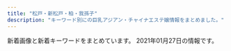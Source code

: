 ```yaml
---
title: "松戸・新松戸・柏・我孫子"
description: "キーワード別にの巨乳アジアン・チャイナエステ嬢情報をまとめました。"
---
```


新着画像と新着キーワードをまとめています。
2021年01月27日の情報です。

<DmmAffiliateIns />
<KeywordTable
  shops={
    [
    {
        "station": "JR\u67cf\u99c5\u6771\u53e3",
        "name": "\u30d0\u30cb\u30e9",
        "img_links": [
            "http://yura-kunitachi.xyz/_src/25915982/line.png",
            "http://yura-kunitachi.xyz/_src/25915878/_igp5078.jpg",
            "http://yura-kunitachi.xyz/_src/28869611/wechatimg7949.jpg",
            "http://yura-kunitachi.xyz/_src/28590304/wechatimg7951.jpg",
            "http://yura-kunitachi.xyz/_src/25915992/navifooter_15.png",
            "http://yura-kunitachi.xyz/_src/28406936/wechatimg7950.jpg",
            "http://yura-kunitachi.xyz/_src/28406935/wechatimg7950.jpg",
            "http://yura-kunitachi.xyz/_src/25915819/qr.png",
            "http://yura-kunitachi.xyz/_src/25915984/navifooter_11.png",
            "http://yura-kunitachi.xyz/_src/25915985/navifooter_12.png",
            "http://yura-kunitachi.xyz/_src/28590303/wechatimg7951.jpg",
            "http://yura-kunitachi.xyz/_src/28086492/wechatimg7950.jpg",
            "http://yura-kunitachi.xyz/_src/25915989/navifooter_14.png",
            "http://yura-kunitachi.xyz/_src/28590290/wechatimg7949.jpg",
            "http://yura-kunitachi.xyz/_src/25915912/navistaff-2.png",
            "http://yura-kunitachi.xyz/_src/27691105/wechatimg7952.jpg",
            "http://yura-kunitachi.xyz/_src/28869612/wechatimg7949.jpg",
            "http://yura-kunitachi.xyz/_src/27691103/wechatimg7952.jpg",
            "http://yura-kunitachi.xyz/_src/25915993/navifooter_16.png",
            "http://yura-kunitachi.xyz/_src/25915818/about.jpg",
            "http://yura-kunitachi.xyz/_src/28086277/profile_05.png",
            "http://yura-kunitachi.xyz/_src/25915994/navifooter_16.png",
            "http://yura-kunitachi.xyz/_src/25916025/slider.jpg",
            "http://yura-kunitachi.xyz/_src/25915877/_igp5078.jpg",
            "http://yura-kunitachi.xyz/_src/25916058/_igp5075.jpg",
            "http://yura-kunitachi.xyz/_src/25916057/_igp5075.jpg",
            "http://yura-kunitachi.xyz/_src/28590466/profile_05.png",
            "http://yura-kunitachi.xyz/_src/25916002/navifooter_17.png",
            "http://yura-kunitachi.xyz/_src/28406871/wechatimg7951.jpg",
            "http://yura-kunitachi.xyz/_src/25915987/navifooter_13.png",
            "http://yura-kunitachi.xyz/_src/25915991/navifooter_15.png",
            "http://yura-kunitachi.xyz/_src/25915833/notice.png",
            "http://yura-kunitachi.xyz/_src/25915816/notice.png",
            "http://yura-kunitachi.xyz/_src/25915990/navifooter_14.png",
            "http://yura-kunitachi.xyz/_src/25916003/navifooter_17.png",
            "http://yura-kunitachi.xyz/_src/28869730/profile_05.png",
            "http://yura-kunitachi.xyz/_src/25915983/navifooter_11.png",
            "http://yura-kunitachi.xyz/_src/25915986/navifooter_12.png",
            "http://yura-kunitachi.xyz/_src/25915908/navitop-2.png",
            "http://yura-kunitachi.xyz/_src/27691106/wechatimg7952.jpg",
            "http://yura-kunitachi.xyz/_src/28406934/wechatimg7950.jpg",
            "http://yura-kunitachi.xyz/_src/25915914/navigallery-2.png",
            "http://yura-kunitachi.xyz/_src/25915988/navifooter_13.png",
            "http://yura-kunitachi.xyz/_src/28869613/wechatimg7949.jpg",
            "http://yura-kunitachi.xyz/_src/28590305/wechatimg7951.jpg",
            "http://yura-kunitachi.xyz/_src/28869511/wechatimg7952.jpg",
            "http://yura-kunitachi.xyz/_src/28406947/profile_05.png"
        ],
        "keywords": {
            "D": 10,
            "88": 10
        },
        "url": "http://yura-kunitachi.xyz/"
    },
    {
        "img_links": [
            "https://js.uouono.com/wp-content/themes/este/img/2.jpg",
            "https://js.uouono.com/wp-content/uploads/2019/06/3coco.jpg",
            "https://js.uouono.com/wp-content/themes/este/img/call.png",
            "https://js.uouono.com/wp-content/uploads/2019/06/2coco.jpg",
            "https://js.uouono.com/wp-content/themes/este/img/3.jpg",
            "https://js.uouono.com/wp-content/themes/este/img/tel_header.png",
            "https://js.uouono.com/wp-content/themes/este/img/top-img02.png",
            "https://js.uouono.com/wp-content/themes/este/img/top-img01b.png",
            "https://js.uouono.com/wp-content/uploads/2019/06/spiouysacoco.jpg",
            "https://js.uouono.com/wp-content/themes/este/img/4.jpg",
            "https://js.uouono.com/wp-content/themes/este/img/top-img01.png",
            "https://js.uouono.com/wp-content/themes/este/img/tel_footer.png",
            "https://js.uouono.com/wp-content/themes/este/img/1.jpg",
            "https://js.uouono.com/wp-content/themes/este/img/top-img03.png",
            "https://js.uouono.com/wp-content/uploads/2019/06/aoiuacoco.jpg",
            "https://js.uouono.com/wp-content/themes/este/img/top-img01a.png"
        ],
        "url": "https://js.uouono.com/",
        "name": "\u30b8\u30e3\u30b9\u30df\u30f3",
        "keywords": {
            "E": 7,
            "D": 8
        },
        "station": "JR\u65b0\u677e\u6238\u99c5\u6771\u53e3"
    },
    {
        "name": "\u6e80\u5929\u661f",
        "station": "JR\u65b0\u516b\u67f1\u99c5",
        "keywords": {
            "C": 29,
            "87": 3,
            "D": 17,
            "86": 11,
            "E": 4,
            "88": 1,
            "85": 6
        },
        "img_links": [
            "http://tagurou.xyz.mn/photos/sites/6/2019/10/2019102903281868.jpg",
            "http://tagurou.xyz.mn/photos/sites/6/2019/08/201908131018080.jpg",
            "http://tagurou.xyz.mn/images/s_staff.jpg",
            "http://tagurou.xyz.mn/images/room1.jpg",
            "http://tagurou.xyz.mn/photos/sites/6/2019/03/201903041651535.jpg",
            "http://tagurou.xyz.mn/photos/sites/6/2019/10/2019102414385819.jpg",
            "http://tagurou.xyz.mn/images/room2.jpg",
            "http://tagurou.xyz.mn/photos/sites/6/2019/11/2019111805350313.jpg",
            "http://tagurou.xyz.mn/images/s_link.jpg",
            "http://tagurou.xyz.mn/photos/sites/6/2019/05/201905311324065.jpg",
            "http://tagurou.xyz.mn/photos/sites/6/2020/03/2020030706483054.jpg",
            "http://tagurou.xyz.mn/photos/sites/6/2019/12/2019120408461259.jpg",
            "http://tagurou.xyz.mn/photos/sites/6/2019/11/2019111303001243.jpg",
            "http://tagurou.xyz.mn/photos/sites/6/2019/12/2019120408461554.jpg",
            "http://tagurou.xyz.mn/images/top.jpg",
            "http://tagurou.xyz.mn/photos/sites/6/2019/11/2019110404544922.jpg",
            "http://tagurou.xyz.mn/photos/sites/6/2020/11/2020113008475911.jpg",
            "http://tagurou.xyz.mn/photos/sites/6/2020/01/202001030529215.jpg",
            "http://tagurou.xyz.mn/photos/sites/6/2019/05/2019051010374753.jpg",
            "http://tagurou.xyz.mn/photos/sites/6/2019/03/2019030917094368.jpg",
            "http://tagurou.xyz.mn/photos/sites/6/2019/09/2019091016392780.jpg",
            "http://tagurou.xyz.mn/images/s_news.jpg",
            "http://tagurou.xyz.mn/photos/sites/6/2019/09/2019092511413276.jpg",
            "http://tagurou.xyz.mn/images/info.jpg",
            "http://tagurou.xyz.mn/photos/sites/6/2020/03/2020030706483424.jpg",
            "http://tagurou.xyz.mn/photos/sites/6/2019/12/2019122007323851.jpg",
            "http://tagurou.xyz.mn/photos/sites/6/2019/03/2019030418105444.jpg",
            "http://tagurou.xyz.mn/images/mobile.jpg",
            "http://tagurou.xyz.mn/photos/sites/6/2020/01/2020010910135316.jpg",
            "http://tagurou.xyz.mn/photos/sites/6/2019/05/201905231327331.jpg",
            "http://tagurou.xyz.mn/photos/sites/6/2019/11/2019111303001512.jpg",
            "http://tagurou.xyz.mn/images/room4.jpg",
            "http://tagurou.xyz.mn/photos/sites/6/2019/03/2019030416515471.jpg",
            "http://tagurou.xyz.mn/photos/sites/6/2019/03/201903181033330.jpg",
            "http://tagurou.xyz.mn/images/room3.jpg",
            "http://tagurou.xyz.mn/photos/sites/6/2019/09/2019091016461939.jpg"
        ],
        "url": "http://tagurou.xyz.mn/"
    },
    {
        "img_links": [
            "http://www.nekomusume.iesjp.com/images/index_sm.png",
            "http://www.nekomusume.iesjp.com/images/mainImg_sub.jpg",
            "http://www.nekomusume.iesjp.com/images/icon_top.png",
            "http://www.nekomusume.iesjp.com/files/024.jpg",
            "http://www.nekomusume.iesjp.com/files/019-02.jpg",
            "http://www.nekomusume.iesjp.com/files/002-02.jpg",
            "http://www.nekomusume.iesjp.com/files/037.jpg",
            "http://www.nekomusume.iesjp.com/files/034-02.jpg",
            "http://www.nekomusume.iesjp.com/files/034.jpg",
            "http://www.nekomusume.iesjp.com/files/038-02.jpg",
            "http://www.nekomusume.iesjp.com/files/036.jpg",
            "http://www.nekomusume.iesjp.com/files/042.jpg",
            "http://www.nekomusume.iesjp.com/files/039-02.jpg",
            "http://www.nekomusume.iesjp.com/files/036-02.jpg",
            "http://www.nekomusume.iesjp.com/images/icon_info.png",
            "http://www.nekomusume.iesjp.com/files/019.jpg",
            "http://www.nekomusume.iesjp.com/images/icon_staff.png",
            "http://www.nekomusume.iesjp.com/files/004-02.jpg",
            "http://www.nekomusume.iesjp.com/files/042-02.jpg",
            "http://www.nekomusume.iesjp.com/images/btn2.png",
            "http://www.nekomusume.iesjp.com/files/040.jpg",
            "http://www.nekomusume.iesjp.com/files/004.jpg",
            "http://www.nekomusume.iesjp.com/files/038.jpg",
            "http://www.nekomusume.iesjp.com/files/024-02.jpg",
            "http://www.nekomusume.iesjp.com/files/031.jpg",
            "http://www.nekomusume.iesjp.com/files/035.jpg",
            "http://www.nekomusume.iesjp.com/files/008.jpg",
            "http://www.nekomusume.iesjp.com/files/008-02.jpg",
            "http://www.nekomusume.iesjp.com/images/icon_tel.png",
            "http://www.nekomusume.iesjp.com/files/031-02.jpg",
            "http://www.nekomusume.iesjp.com/files/002.jpg",
            "http://www.nekomusume.iesjp.com/files/039.jpg",
            "http://www.nekomusume.iesjp.com/files/037-02.jpg",
            "http://www.nekomusume.iesjp.com/files/035-02.jpg",
            "http://www.nekomusume.iesjp.com/files/040-02.jpg"
        ],
        "url": "http://www.nekomusume.iesjp.com/",
        "keywords": {
            "90": 4,
            "C": 4,
            "86": 4,
            "87": 44,
            "88": 4,
            "E": 4,
            "D": 48
        },
        "station": "\u65b0\u938c\u30f6\u8c37\u99c5",
        "name": "\u732b\u5a18 -\u306d\u3053\u3080\u3059\u3081-"
    },
    {
        "url": "https://heartpeace-mabashi.business.site/",
        "station": "JR\u99ac\u6a4b\u99c5\u897f\u53e3",
        "keywords": {},
        "img_links": [],
        "name": "heart Peace \u99ac\u6a4b"
    },
    {
        "station": "\u521d\u5bcc\u99c5",
        "keywords": {
            "85": 2,
            "83": 2,
            "D": 1,
            "86": 4,
            "E": 1,
            "C": 13,
            "88": 4
        },
        "img_links": [
            "http://sakura-sakura.work/sp/img/tel.jpg",
            "http://sakura-sakura.work/sp/img/s4.jpg",
            "http://sakura-sakura.work/sp/img/cam.jpg",
            "http://sakura-sakura.work/img/botton.jpg",
            "http://sakura-sakura.work/img/sta4.jpg",
            "http://sakura-sakura.work/img/s4.jpg",
            "http://sakura-sakura.work/sp/img/t-r.jpg",
            "http://sakura-sakura.work/sp/img/t-o.jpg",
            "http://sakura-sakura.work/sp/img/s3.jpg",
            "http://sakura-sakura.work/sp/img/pic.jpg",
            "http://sakura-sakura.work/img/st4.jpg",
            "http://sakura-sakura.work/img/head.jpg",
            "http://sakura-sakura.work/img/fla2.jpg",
            "http://sakura-sakura.work/img/sta1.jpg",
            "http://sakura-sakura.work/sp/img/add.jpg",
            "http://sakura-sakura.work/sp/img/s5.jpg",
            "http://sakura-sakura.work/img/sta5.jpg",
            "http://sakura-sakura.work/sp/img/s2.jpg",
            "http://sakura-sakura.work/sp/img/pc.jpg",
            "http://sakura-sakura.work/img/fla1.jpg",
            "http://sakura-sakura.work/img/st6.jpg",
            "http://sakura-sakura.work/img/s2.jpg",
            "http://sakura-sakura.work/sp/img/time.jpg",
            "http://sakura-sakura.work/img/st1.jpg",
            "http://sakura-sakura.work/img/st3.jpg",
            "http://sakura-sakura.work/sp/img/t-t.jpg",
            "http://sakura-sakura.work/img/sta6.jpg",
            "http://sakura-sakura.work/img/st5.jpg",
            "http://sakura-sakura.work/sp/img/sys.jpg",
            "http://sakura-sakura.work/sp/img/botton.jpg",
            "http://sakura-sakura.work/img/s5.jpg",
            "http://sakura-sakura.work/img/s6.jpg",
            "http://sakura-sakura.work/sp/img/p6.jpg",
            "http://sakura-sakura.work/img/s3.jpg",
            "http://sakura-sakura.work/sp/img/info.jpg",
            "http://sakura-sakura.work/sp/img/p3.jpg",
            "http://sakura-sakura.work/img/st2.jpg",
            "http://sakura-sakura.work/sp/img/s6.jpg",
            "http://sakura-sakura.work/sp/img/s1.jpg",
            "http://sakura-sakura.work/img/mo.png",
            "http://sakura-sakura.work/img/fla3.jpg",
            "http://sakura-sakura.work/sp/img/tit.jpg",
            "http://sakura-sakura.work/sp/img/p2.jpg",
            "http://sakura-sakura.work/img/sta3.jpg",
            "http://sakura-sakura.work/sp/img/t-a.jpg",
            "http://sakura-sakura.work/sp/img/t-s.jpg",
            "http://sakura-sakura.work/img/s1.jpg",
            "http://sakura-sakura.work/img/sta2.jpg"
        ],
        "name": "\u3055\u304f\u3089",
        "url": "http://sakura-sakura.work/"
    },
    {
        "url": "http://ran.est.cm/",
        "name": "\u862d\u306e\u82b1",
        "img_links": [
            "http://ran.est.cm/images/room1.jpg",
            "http://ran.est.cm/images/s_staff.png",
            "http://ran.est.cm/images/room3.jpg",
            "http://ran.est.cm/photos/sites/67/2020/09/2020091805522177.jpg",
            "http://ran.est.cm/images/s_news.png",
            "http://ran.est.cm/photos/sites/67/2020/10/2020102102090322.jpg",
            "http://ran.est.cm/photos/sites/67/2020/07/2020070605425221.jpg",
            "http://ran.est.cm/images/room2.jpg",
            "http://ran.est.cm/images/girl-z2.jpg",
            "http://ran.est.cm/images/s_mobile.png",
            "http://ran.est.cm/images/service.jpg",
            "http://ran.est.cm/images/girl-z1.jpg",
            "http://ran.est.cm/photos/sites/67/2020/07/2020071705010645.jpg",
            "http://ran.est.cm/photos/sites/67/2020/07/2020070605424075.jpg",
            "http://ran.est.cm/images/s_pick.png",
            "http://ran.est.cm/photos/sites/67/2020/07/2020070605425151.jpg",
            "http://ran.est.cm/photos/sites/67/2020/07/2020070605425355.jpg",
            "http://ran.est.cm/images/room4.jpg",
            "http://ran.est.cm/images/top.jpg"
        ],
        "station": "JR\u5929\u738b\u53f0\u99c5\u5357\u53e3",
        "keywords": {
            "87": 2,
            "D": 6,
            "88": 2,
            "C": 14,
            "E": 1,
            "86": 3
        }
    },
    {
        "keywords": {
            "C": 2,
            "89": 2,
            "88": 4,
            "87": 10,
            "F": 2,
            "E": 6,
            "86": 2,
            "D": 8
        },
        "img_links": [
            "http://www.etoile.iesjp.com/files/002-02.jpg",
            "http://www.etoile.iesjp.com/images/m-yejiao.jpg",
            "http://www.etoile.iesjp.com/files/004-02.jpg",
            "http://www.etoile.iesjp.com/files/008.jpg",
            "http://www.etoile.iesjp.com/files/009-02.jpg",
            "http://www.etoile.iesjp.com/files/007.jpg",
            "http://www.etoile.iesjp.com/files/002.jpg",
            "http://www.etoile.iesjp.com/images/top-left01.jpg",
            "http://www.etoile.iesjp.com/images/m-top-right01.jpg",
            "http://www.etoile.iesjp.com/images/m-top-right04.jpg",
            "http://www.etoile.iesjp.com/files/004.jpg",
            "http://www.etoile.iesjp.com/files/005-02.jpg",
            "http://www.etoile.iesjp.com/images/m-top02.jpg",
            "http://www.etoile.iesjp.com/files/003.jpg",
            "http://www.etoile.iesjp.com/images/m-top03.jpg",
            "http://www.etoile.iesjp.com/images/m-left.jpg",
            "http://www.etoile.iesjp.com/files/001-02.jpg",
            "http://www.etoile.iesjp.com/images/call.png",
            "http://www.etoile.iesjp.com/images/m-head.jpg",
            "http://www.etoile.iesjp.com/files/006.jpg",
            "http://www.etoile.iesjp.com/photo_news/upimg/1814960051da973515_0.jpg",
            "http://www.etoile.iesjp.com/files/005.jpg",
            "http://www.etoile.iesjp.com/files/003-02.jpg",
            "http://www.etoile.iesjp.com/images/m-top-right02.jpg",
            "http://www.etoile.iesjp.com/files/008-02.jpg",
            "http://www.etoile.iesjp.com/files/007-02.jpg",
            "http://www.etoile.iesjp.com/files/009.jpg",
            "http://www.etoile.iesjp.com/files/006-02.jpg",
            "http://www.etoile.iesjp.com/images/m-right.jpg",
            "http://www.etoile.iesjp.com/images/m-top-right03.jpg",
            "http://www.etoile.iesjp.com/files/001.jpg"
        ],
        "station": "JR\u67cf\u99c5\u6771\u53e3",
        "url": "http://www.etoile.iesjp.com/",
        "name": "Etoile\uff5e\u30a8\u30c8\u30ef\u30fc\u30eb"
    },
    {
        "name": "\u59eb",
        "url": "http://hime.ests.co/",
        "station": "JR\u677e\u6238\u99c5\u6771\u53e3",
        "keywords": {
            "C": 1,
            "86": 4,
            "D": 4,
            "83": 1
        },
        "img_links": [
            "http://hime.ests.co/images/top.png",
            "http://hime.ests.co/images/room3.jpg",
            "http://hime.ests.co/photos/sites/27/2019/12/2019122608265227.jpg",
            "http://hime.ests.co/images/s_staff.jpg",
            "http://hime.ests.co/images/s_news.jpg",
            "http://hime.ests.co/images/info.jpg",
            "http://hime.ests.co/images/s_link.jpg",
            "http://hime.ests.co/photos/sites/27/2020/11/2020111505294566.jpg",
            "http://hime.ests.co/images/s3.jpg",
            "http://hime.ests.co/images/mobile.jpg",
            "http://hime.ests.co/images/end.png",
            "http://hime.ests.co/images/room2.jpg",
            "http://hime.ests.co/photos/sites/27/2020/07/2020072809021138.jpg",
            "http://hime.ests.co/images/s_pick.jpg",
            "http://hime.ests.co/photos/sites/27/2019/12/2019122608134647.jpg",
            "http://hime.ests.co/images/s1.jpg",
            "http://hime.ests.co/photos/sites/27/2020/11/2020111505294488.jpg",
            "http://hime.ests.co/images/room1.jpg",
            "http://hime.ests.co/images/room4.jpg"
        ]
    },
    {
        "station": "JR\u677e\u6238\u99c5\u6771\u53e3",
        "img_links": [
            "http://girls.msa.jp/images/top/top_03.jpg",
            "http://girls.msa.jp/images/top/top_05.jpg",
            "http://girls.msa.jp/images/home/top.jpg",
            "http://girls.msa.jp/images/top/top_04.jpg",
            "http://girls.msa.jp/images/top/top_06.jpg",
            "http://girls.msa.jp/images/page_top.png",
            "http://girls.msa.jp/images/staff_image/staf_04a.jpg",
            "http://girls.msa.jp/images/top/top_08.png",
            "http://girls.msa.jp/images/top/top_01.jpg",
            "http://girls.msa.jp/images/top/top_02.jpg"
        ],
        "keywords": {},
        "url": "http://girls.msa.jp/",
        "name": "\u5c11\u5973\u6642\u4ee3"
    },
    {
        "keywords": {
            "D": 3,
            "C": 7,
            "87": 1,
            "85": 2
        },
        "name": "\u5996\u7cbe\u306e\u90f7",
        "station": "JR\u99ac\u6a4b\u99c5\u897f\u53e3",
        "url": "http://fituyore.xyz/",
        "img_links": [
            "http://fituyore.xyz/style/images/s1.png",
            "http://fituyore.xyz/style/images/m15.jpg",
            "http://fituyore.xyz/style/images/m10.jpg",
            "http://fituyore.xyz/style/images/m12.jpg",
            "http://fituyore.xyz/style/images/room4.jpg",
            "http://fituyore.xyz/uploads/201221/1-201221141353K8.jpg",
            "http://fituyore.xyz/style/images/m13.jpg",
            "http://fituyore.xyz/style/images/s_staff.png",
            "http://fituyore.xyz/style/images/s3.png",
            "http://fituyore.xyz/style/images/top.png",
            "http://fituyore.xyz/uploads/201221/1-2012211413349A.jpg",
            "http://fituyore.xyz/style/images/room3.jpg",
            "http://fituyore.xyz/style/images/s_news.png",
            "http://fituyore.xyz/style/images/s_massage.png",
            "http://fituyore.xyz/style/images/m14.jpg",
            "http://fituyore.xyz/style/images/s_pick.png",
            "http://fituyore.xyz/style/images/m11.jpg",
            "http://fituyore.xyz/uploads/201221/1-201221141311506.jpg",
            "http://fituyore.xyz/style/images/info.jpg",
            "http://fituyore.xyz/style/images/room1.jpg",
            "http://fituyore.xyz/style/images/room2.jpg"
        ]
    },
    {
        "station": "JR\u6211\u5b6b\u5b50\u99c5\u5357\u53e3",
        "url": "http://www.peachqueen.info/",
        "name": "\u697d\u697d",
        "keywords": {},
        "img_links": [
            "http://www.peachqueen.info/images/index-tiba_02.jpg",
            "http://www.peachqueen.info/images/index-tiba_09.jpg",
            "http://www.peachqueen.info/images/staff/staff.jpg",
            "http://www.peachqueen.info/images/staff/ready.jpg",
            "http://www.peachqueen.info/images/nav/nav-job.jpg",
            "http://www.peachqueen.info/images/index-tiba_07.jpg",
            "http://www.peachqueen.info/images/staff/coco.jpg",
            "http://www.peachqueen.info/images/nav/nav-sys.jpg",
            "http://www.peachqueen.info/images/staff/yuki.jpg",
            "http://www.peachqueen.info/images/index-tiba_10.jpg",
            "http://www.peachqueen.info/images/index-tiba_04.jpg",
            "http://www.peachqueen.info/images/nav/nav-staff.jpg",
            "http://www.peachqueen.info/images/staff/eri.jpg",
            "http://www.peachqueen.info/images/index-tiba_13.jpg"
        ]
    },
    {
        "url": "http://www.f-relax.info/",
        "img_links": [
            "http://www.f-relax.info/images/r02.jpg",
            "http://www.f-relax.info/images/upload/ea6361498f69fd6d.jpg",
            "http://www.f-relax.info/images/index_01.jpg",
            "http://www.f-relax.info/images/index_11.jpg",
            "http://www.f-relax.info/images/upload/thumb/b35205931d430e00.jpg",
            "http://www.f-relax.info/images/upload/thumb/06d312c8ef897f57.jpg",
            "http://www.f-relax.info/images/index_04.jpg",
            "http://www.f-relax.info/images/upload/thumb/fe8ffcda2a9e6d0c.jpg",
            "http://www.f-relax.info/images/icon_covergirl.png",
            "http://www.f-relax.info/girl/09.jpg",
            "http://www.f-relax.info/images/index_07.jpg",
            "http://www.f-relax.info/images/upload/74cead40c075ac87.jpg",
            "http://www.f-relax.info/images/index_03.jpg",
            "http://www.f-relax.info/images/icon_topics.png",
            "http://www.f-relax.info/images/icon_staff.png",
            "http://www.f-relax.info/images/upload/thumb/f3d7b39c6d7abb73.jpg",
            "http://www.f-relax.info/images/index_13.jpg",
            "http://www.f-relax.info/s/images/icon_tel.png",
            "http://www.f-relax.info/images/upload/thumb/9e5569f2e80ca2f1.jpg",
            "http://www.f-relax.info/images/r04.jpg",
            "http://www.f-relax.info/images/index_14.jpg",
            "http://www.f-relax.info/images/upload/thumb/c786e3e54afda3ec.jpg",
            "http://www.f-relax.info/s/images/icon_topics.png",
            "http://www.f-relax.info/images/upload/745db262d88a81a1.jpg",
            "http://www.f-relax.info/images/01.jpg",
            "http://www.f-relax.info/images/rec_15.jpg",
            "http://www.f-relax.info/images/upload/thumb/b2fbaab04713ae61.jpg",
            "http://www.f-relax.info/images/staff_15.jpg",
            "http://www.f-relax.info/images/upload/thumb/bcd6f84a5b94eef3.jpg",
            "http://www.f-relax.info/girl/01.jpg",
            "http://www.f-relax.info/images/upload/1323c4d0de00e1ae.jpg",
            "http://www.f-relax.info/images/icon_info.png",
            "http://www.f-relax.info/images/upload/9e5569f2e80ca2f1.jpg",
            "http://www.f-relax.info/images/r01.jpg",
            "http://www.f-relax.info/images/upload/thumb/74cead40c075ac87.jpg",
            "http://www.f-relax.info/images/upload/thumb/ea6361498f69fd6d.jpg",
            "http://www.f-relax.info/images/upload/thumb/169794904bc8bb96.jpg",
            "http://www.f-relax.info/images/upload/thumb/745db262d88a81a1.jpg",
            "http://www.f-relax.info/images/upload/thumb/e453e3ea4fb35a5d.jpg",
            "http://www.f-relax.info/images/info_15.jpg",
            "http://www.f-relax.info/images/upload/thumb/d7f4cbf6691ac12e.jpg",
            "http://www.f-relax.info/images/upload/thumb/5a2e6e19462584a5.jpg",
            "http://www.f-relax.info/images/upload/thumb/e14b15ba5dcba53e.jpg",
            "http://www.f-relax.info/images/upload/thumb/7671fb5373806ec5.jpg",
            "http://www.f-relax.info/images/index_09.jpg",
            "http://www.f-relax.info/images/index_19.jpg",
            "http://www.f-relax.info/images/upload/thumb/22a60a64e55c8ac5.jpg",
            "http://www.f-relax.info/images/upload/thumb/2c3e8d2ff71e3e7d.jpg",
            "http://www.f-relax.info/images/upload/thumb/46adb9f955407e7d.jpg",
            "http://www.f-relax.info/images/upload/thumb/50efc8d98a88b6e4.jpg",
            "http://www.f-relax.info/images/upload/169794904bc8bb96.jpg",
            "http://www.f-relax.info/s/images/icon_top.png",
            "http://www.f-relax.info/images/index_02.jpg",
            "http://www.f-relax.info/images/index_10.jpg",
            "http://www.f-relax.info/images/04.jpg",
            "http://www.f-relax.info/images/upload/thumb/b4a26ca05246874e.jpg",
            "http://www.f-relax.info/images/r03.jpg",
            "http://www.f-relax.info/images/upload/5a2e6e19462584a5.jpg",
            "http://www.f-relax.info/s/images/icon_staff.png",
            "http://www.f-relax.info/images/upload/thumb/b9878b9ef72df6a4.jpg",
            "http://www.f-relax.info/images/upload/thumb/1323c4d0de00e1ae.jpg",
            "http://www.f-relax.info/images/upload/thumb/348a80b9eaf5af17.jpg",
            "http://www.f-relax.info/images/icon_top.png",
            "http://www.f-relax.info/images/upload/d7f4cbf6691ac12e.jpg",
            "http://www.f-relax.info/images/index_06.jpg",
            "http://www.f-relax.info/images/02.jpg",
            "http://www.f-relax.info/images/index_15.jpg",
            "http://www.f-relax.info/images/03.jpg",
            "http://www.f-relax.info/images/index_05.jpg",
            "http://www.f-relax.info/images/rec.jpg",
            "http://www.f-relax.info/images/index_08.jpg",
            "http://www.f-relax.info/images/upload/f3d7b39c6d7abb73.jpg",
            "http://www.f-relax.info/images/upload/7671fb5373806ec5.jpg",
            "http://www.f-relax.info/images/icon_tel.png",
            "http://www.f-relax.info/images/index_18.jpg",
            "http://www.f-relax.info/s/images/icon_info.png",
            "http://www.f-relax.info/images/line.jpg",
            "http://www.f-relax.info/images/upload/thumb/6dfdb0bfcfd9c1f5.jpg",
            "http://www.f-relax.info/images/acc_01.jpg"
        ],
        "station": "JR\u65b0\u677e\u6238\u99c5",
        "name": "\u98a8\u697d\u91cc",
        "keywords": {
            "\u80f8": 1,
            "88": 4,
            "E": 3,
            "D": 6,
            "89": 6,
            "C": 10,
            "\u4e73": 1,
            "83": 4,
            "85": 6
        }
    },
    {
        "station": "JR\u67cf\u99c5\u897f\u53e3",
        "name": "\u5929\u4f7f",
        "keywords": {},
        "img_links": [
            "http://www.deli-jojo.link/images/head.jpg",
            "http://www.deli-jojo.link/images/mobile.jpg",
            "http://www.deli-jojo.link/images/int1.png",
            "http://www.deli-jojo.link/images/sys1.png",
            "http://www.deli-jojo.link/img/rina1.jpg",
            "http://www.deli-jojo.link/images/sys2.png",
            "http://www.deli-jojo.link/images/3.jpg",
            "http://www.deli-jojo.link/images/5.jpg",
            "http://www.deli-jojo.link/images/7.jpg",
            "http://www.deli-jojo.link/images/int2.png",
            "http://www.deli-jojo.link/img/yuri1.jpg",
            "http://www.deli-jojo.link/images/6.jpg",
            "http://www.deli-jojo.link/img/yuki2.jpg",
            "http://www.deli-jojo.link/images/line.png",
            "http://www.deli-jojo.link/images/staff_t.jpg",
            "http://www.deli-jojo.link/img/yuki1.jpg",
            "http://www.deli-jojo.link/images/8.jpg",
            "http://www.deli-jojo.link/img/ruka1.jpg",
            "http://www.deli-jojo.link/img/bin1.jpg",
            "http://www.deli-jojo.link/images/news.jpg",
            "http://www.deli-jojo.link/images/ta.jpg",
            "http://www.deli-jojo.link/images/1.jpg",
            "http://www.deli-jojo.link/images/concept.jpg",
            "http://www.deli-jojo.link/images/rec1.png",
            "http://www.deli-jojo.link/images/rec2.png",
            "http://www.deli-jojo.link/images/interior_t.jpg",
            "http://www.deli-jojo.link/img/nami1.jpg"
        ],
        "url": "http://www.deli-jojo.link/"
    },
    {
        "url": "http://www.oasis.masg.info/",
        "img_links": [
            "http://www.oasis.masg.info/images/news.png",
            "http://www.oasis.masg.info/images/r2.jpg",
            "http://www.oasis.masg.info/images/face.png",
            "http://www.oasis.masg.info/images/s_link.png",
            "http://www.oasis.masg.info/files/008.jpg",
            "http://www.oasis.masg.info/images/shop/shop03.jpg",
            "http://www.oasis.masg.info/files/013.jpg",
            "http://www.oasis.masg.info/images/r5.jpg",
            "http://www.oasis.masg.info/images/end.png",
            "http://www.oasis.masg.info/images/top.png",
            "http://www.oasis.masg.info/files/012.jpg",
            "http://www.oasis.masg.info/files/006.jpg",
            "http://www.oasis.masg.info/images/bj2.jpg",
            "http://www.oasis.masg.info/files/010.jpg",
            "http://www.oasis.masg.info/files/004.jpg",
            "http://www.oasis.masg.info/images/shop/shop02.jpg",
            "http://www.oasis.masg.info/images/r4.jpg",
            "http://www.oasis.masg.info/files/011.jpg",
            "http://www.oasis.masg.info/files/002.jpg",
            "http://www.oasis.masg.info/files/009.jpg",
            "http://www.oasis.masg.info/files/003.jpg",
            "http://www.oasis.masg.info/images/s_staff.png",
            "http://www.oasis.masg.info/images/shop/shop04.jpg",
            "http://www.oasis.masg.info/files/005.jpg",
            "http://www.oasis.masg.info/images/pick.png",
            "http://www.oasis.masg.info/images/r1.jpg",
            "http://www.oasis.masg.info/images/shop/shop01.jpg",
            "http://www.oasis.masg.info/files/001.jpg"
        ],
        "station": "\u938c\u30f6\u8c37\u99c5\u6771\u53e3",
        "keywords": {
            "86": 4,
            "D": 9,
            "88": 1,
            "C": 3,
            "85": 2,
            "87": 5
        },
        "name": "\u30aa\u30a2\u30b7\u30b9\uff5eOasis\uff5e"
    },
    {
        "img_links": [
            "http://monvcbe.xyz/uploads/201030/1-201030123T1564.jpg",
            "http://monvcbe.xyz/picture/photo3.png",
            "http://monvcbe.xyz/plus/images/room4.jpg",
            "http://monvcbe.xyz/picture/s_staff.png",
            "http://monvcbe.xyz/picture/i_therapist.png",
            "http://monvcbe.xyz/plus/images/room3.jpg",
            "http://monvcbe.xyz/uploads/200928/1-20092Q62349348.jpg",
            "http://monvcbe.xyz/plus/images/room1.jpg",
            "http://monvcbe.xyz/picture/end.png",
            "http://monvcbe.xyz/uploads/201008/1-20100Q23534F2.jpg",
            "http://monvcbe.xyz/picture/top23.png",
            "http://monvcbe.xyz/plus/images/room2.jpg",
            "http://monvcbe.xyz/uploads/201124/1-201124124S22V.jpg",
            "http://monvcbe.xyz/uploads/200909/1-200ZZZ02D41.jpg",
            "http://monvcbe.xyz/uploads/200902/1-200Z2103J9D2.png",
            "http://monvcbe.xyz/picture/s_new.png",
            "http://monvcbe.xyz/picture/top22.png"
        ],
        "url": "http://monvcbe.xyz/",
        "station": "JR\u6211\u5b6b\u5b50\u99c5\u5317\u53e3",
        "keywords": {
            "F": 2
        },
        "name": "seria"
    },
    {
        "keywords": {},
        "url": "http://yasashiite.estx.net/",
        "name": "\u512a\u3057\u3044\u624b",
        "station": "JR\u677e\u6238\u99c5\u897f\u53e3",
        "img_links": [
            "http://yasashiite.estx.net/images/a5.jpg",
            "http://yasashiite.estx.net/images/k2.jpg",
            "http://yasashiite.estx.net/images/s1.jpg",
            "http://yasashiite.estx.net/images/a4.jpg",
            "http://yasashiite.estx.net/images/staff_01.jpg",
            "http://yasashiite.estx.net/images/index_17.jpg",
            "http://yasashiite.estx.net/images/s5.jpg",
            "http://yasashiite.estx.net/images/index_07.jpg",
            "http://yasashiite.estx.net/images/s6.jpg",
            "http://yasashiite.estx.net/images/k1.jpg",
            "http://yasashiite.estx.net/images/index_03.jpg",
            "http://yasashiite.estx.net/images/a7.jpg",
            "http://yasashiite.estx.net/images/a9.jpg",
            "http://yasashiite.estx.net/images/a1.jpg",
            "http://yasashiite.estx.net/images/index_15.jpg",
            "http://yasashiite.estx.net/images/index_05.jpg",
            "http://yasashiite.estx.net/images/s2.jpg",
            "http://yasashiite.estx.net/images/index_06.jpg",
            "http://yasashiite.estx.net/images/staff_03.jpg",
            "http://yasashiite.estx.net/images/a2.jpg",
            "http://yasashiite.estx.net/images/index_02.jpg",
            "http://yasashiite.estx.net/images/index_10.jpg",
            "http://yasashiite.estx.net/images/index_12.jpg",
            "http://yasashiite.estx.net/images/index_14.jpg",
            "http://yasashiite.estx.net/images/index_04.jpg",
            "http://yasashiite.estx.net/images/index_01.jpg",
            "http://yasashiite.estx.net/images/a10.jpg",
            "http://yasashiite.estx.net/images/a8.jpg",
            "http://yasashiite.estx.net/images/a6.jpg",
            "http://yasashiite.estx.net/images/s3.jpg",
            "http://yasashiite.estx.net/images/a3.jpg"
        ]
    },
    {
        "station": "JR\u67cf\u99c5\u6771\u53e3",
        "url": "https://es-lemon.com/",
        "img_links": [
            "https://es-lemon.com/img/menu/top_ac_btn.png",
            "https://es-lemon.com/img/mouhyou_obi.png",
            "https://es-lemon.com/img/open.jpg",
            "https://es-lemon.com/img/menu/top_sy_btn.png",
            "https://es-lemon.com/img/top/3.png",
            "https://es-lemon.com/girls/koko/list.jpg",
            "https://es-lemon.com/girls/yuri/list.jpg",
            "https://es-lemon.com/img/top/1.png",
            "https://es-lemon.com/girls/hana2/list.jpg",
            "https://es-lemon.com/img/top_infor.png",
            "https://es-lemon.com/img/menu/top_re_btn.png",
            "https://es-lemon.com/img/toiawase.png",
            "https://es-lemon.com/img/top/2.png",
            "https://es-lemon.com/img/news/1.jpg",
            "https://es-lemon.com/img/system/b.png",
            "https://es-lemon.com/img/menu/top_th_btn.png",
            "https://es-lemon.com/img/top/4.png",
            "https://es-lemon.com/img/toi_obi.png",
            "https://es-lemon.com/img/system/a.png",
            "https://es-lemon.com/img/menu/top_in_btn.png",
            "https://es-lemon.com/img/re_gazou.png"
        ],
        "name": "L.A\u30de\u30c3\u30b5\u30fc\u30b8",
        "keywords": {
            "D": 14,
            "E": 7,
            "88": 14,
            "90": 7,
            "C": 7
        }
    },
    {
        "url": "http://koukoku.xyz/pixy/",
        "station": "\u516b\u67f1\u99c5",
        "name": "\u30d4\u30af\u30b7\u30fc Pixy",
        "keywords": {
            "C": 2,
            "E": 2,
            "90": 1,
            "D": 6,
            "89": 6,
            "92": 2,
            "88": 1
        },
        "img_links": [
            "http://koukoku.xyz/pixy/css/top0001.jpg",
            "http://koukoku.xyz/pixy/css/staff/staff0001-a.jpg",
            "http://koukoku.xyz/pixy/css/nav/nav06.png",
            "http://koukoku.xyz/pixy/css/staff/staff12-a.jpg",
            "http://koukoku.xyz/pixy/css/head.jpg",
            "http://koukoku.xyz/pixy/css/nav/nav04.png",
            "http://koukoku.xyz/pixy/css/staff/staff16-b.jpg",
            "http://koukoku.xyz/pixy/css/nav/nav03.png",
            "http://koukoku.xyz/pixy/css/staff/staff13-a.jpg",
            "http://koukoku.xyz/pixy/css/left.png",
            "http://koukoku.xyz/pixy/css/staff/staff07-a.jpg",
            "http://koukoku.xyz/pixy/css/right.png",
            "http://koukoku.xyz/pixy/css/nav/nav01.png",
            "http://koukoku.xyz/pixy/css/staff/staff16-a.jpg",
            "http://koukoku.xyz/pixy/css/staff/staff0002-a.jpg",
            "http://koukoku.xyz/pixy/css/staff/staff15-a.jpg",
            "http://koukoku.xyz/pixy/css/staff/staff10-a.jpg",
            "http://koukoku.xyz/pixy/css/nav/nav02.png",
            "http://koukoku.xyz/pixy/css/staff/staff0002-b.jpg",
            "http://koukoku.xyz/pixy/css/staff/staff0001-b.jpg",
            "http://koukoku.xyz/pixy/css/staff/naiyo01.png",
            "http://koukoku.xyz/pixy/css/nav/nav05.png",
            "http://koukoku.xyz/pixy/css/staff/staff15-b.jpg",
            "http://koukoku.xyz/pixy/css/staff/staff17-a.jpg",
            "http://koukoku.xyz/pixy/css/top04.jpg",
            "http://koukoku.xyz/pixy/css/top02.jpg",
            "http://koukoku.xyz/pixy/css/staff/staff06-a.jpg",
            "http://koukoku.xyz/pixy/css/staff/staff17-b.jpg",
            "http://koukoku.xyz/pixy/css/staff/staff07-b.jpg",
            "http://koukoku.xyz/pixy/css/staff/naiyo02.png"
        ]
    },
    {
        "station": "\u6d41\u5c71\u304a\u304a\u305f\u304b\u306e\u68ee\u99c5\u897f\u53e3",
        "name": "\u96ea\u306e\u83ef",
        "img_links": [
            "http://yukinohana.iest.jp/images/top/top_06.jpg",
            "http://yukinohana.iest.jp/images/staff/staff_top.png",
            "http://yukinohana.iest.jp/images/top/top_03.jpg",
            "http://yukinohana.iest.jp/images/home/top.jpg",
            "http://yukinohana.iest.jp/images/massage/massage_04a.jpg",
            "http://yukinohana.iest.jp/images/demo/slider/images/slide3.png",
            "http://yukinohana.iest.jp/images/demo/slider/images/slide2.png",
            "http://yukinohana.iest.jp/images/top/top_05.jpg",
            "http://yukinohana.iest.jp/images/massage/massage_03b.jpg",
            "http://yukinohana.iest.jp/images/staff_image/staff_05a.jpg",
            "http://yukinohana.iest.jp/images/staff_one/staff_ba.png",
            "http://yukinohana.iest.jp/images/massage/massage_02b.jpg",
            "http://yukinohana.iest.jp/images/home/index_11.jpg",
            "http://yukinohana.iest.jp/images/massage/massage_04b.jpg",
            "http://yukinohana.iest.jp/images/home/index_13.jpg",
            "http://yukinohana.iest.jp/images/top/top_08.png",
            "http://yukinohana.iest.jp/images/massage/massage_02a.jpg",
            "http://yukinohana.iest.jp/images/massage/massage_03a.jpg",
            "http://yukinohana.iest.jp/images/staff_image/staff_03a.jpg",
            "http://yukinohana.iest.jp/images/staff_image/staff_06a.jpg",
            "http://yukinohana.iest.jp/images/index_page_top.png",
            "http://yukinohana.iest.jp/images/top/top_01.jpg",
            "http://yukinohana.iest.jp/images/massage/massage_01a.jpg",
            "http://yukinohana.iest.jp/images/home/index_tel.jpg",
            "http://yukinohana.iest.jp/images/massage/massage_la.jpg",
            "http://yukinohana.iest.jp/images/staff_image/staff_04a.jpg",
            "http://yukinohana.iest.jp/images/demo/slider/images/slide1.png",
            "http://yukinohana.iest.jp/images/staff_image/staff_02a.jpg",
            "http://yukinohana.iest.jp/images/top/top_02.jpg",
            "http://yukinohana.iest.jp/images/massage/massage_01b.jpg",
            "http://yukinohana.iest.jp/images/top/top_04.jpg"
        ],
        "keywords": {},
        "url": "http://yukinohana.iest.jp/"
    },
    {
        "url": "http://sweety-est.xyz/",
        "img_links": [
            "http://sweety-est.xyz/images/ri.jpg",
            "http://sweety-est.xyz/images/20040.jpg",
            "http://sweety-est.xyz/images/mi.jpg",
            "http://sweety-est.xyz/images/cg01.jpg",
            "http://sweety-est.xyz/images/cg08.jpg",
            "http://sweety-est.xyz/images/cg11.jpg",
            "http://sweety-est.xyz/images/cg10.jpg",
            "http://sweety-est.xyz/images/cg09.jpg",
            "http://sweety-est.xyz/images/cg05.jpg",
            "http://sweety-est.xyz/images/8831.jpg",
            "http://sweety-est.xyz/images/now-printing.jpg",
            "http://sweety-est.xyz/images/cg03.jpg",
            "http://sweety-est.xyz/images/cg07.jpg",
            "http://sweety-est.xyz/images/cg02.jpg"
        ],
        "station": "JR\u6211\u5b6b\u5b50\u99c5\u5317\u53e3",
        "keywords": {
            "D": 2,
            "86": 18
        },
        "name": "\u30cb\u30e3\u30f3\u30cb\u30e3\u30f3"
    },
    {
        "url": "http://banana.jpn.cm/",
        "name": "\u30d0\u30ca\u30ca",
        "keywords": {
            "87": 168,
            "E": 24,
            "85": 144,
            "86": 72,
            "88": 24,
            "83": 120,
            "D": 360,
            "84": 24,
            "C": 176
        },
        "station": "JR\u6211\u5b6b\u5b50\u99c5\u5357\u53e3",
        "img_links": [
            "http://banana.jpn.cm/images/s_massage.png",
            "http://banana.jpn.cm/images/m14.jpg",
            "http://banana.jpn.cm/images/mobile.jpg",
            "http://banana.jpn.cm/photos/sites/61/2021/01/2021010205301497.jpg",
            "http://banana.jpn.cm/images/room3.jpg",
            "http://banana.jpn.cm/images/s1.png",
            "http://banana.jpn.cm/images/room4.jpg",
            "http://banana.jpn.cm/photos/sites/61/2021/01/2021012605282574.jpg",
            "http://banana.jpn.cm/images/m12.jpg",
            "http://banana.jpn.cm/images/m13.jpg",
            "http://banana.jpn.cm/images/s_link.png",
            "http://banana.jpn.cm/photos/sites/61/2020/07/2020072203352797.jpg",
            "http://banana.jpn.cm/images/info.jpg",
            "http://banana.jpn.cm/photos/sites/61/2020/08/2020082102581680.jpg",
            "http://banana.jpn.cm/photos/sites/61/2020/07/2020073107273889.jpg",
            "http://banana.jpn.cm/photos/sites/61/2020/07/2020070604251343.jpg",
            "http://banana.jpn.cm/photos/sites/61/2020/07/2020070108565743.jpg",
            "http://banana.jpn.cm/photos/sites/61/2021/01/2021011804201870.jpg",
            "http://banana.jpn.cm/images/s_staff.png",
            "http://banana.jpn.cm/images/m10.jpg",
            "http://banana.jpn.cm/photos/sites/61/2020/10/2020100703112081.jpg",
            "http://banana.jpn.cm/photos/sites/61/2020/12/2020121306210276.jpg",
            "http://banana.jpn.cm/photos/sites/61/2020/07/2020070108565136.jpg",
            "http://banana.jpn.cm/photos/sites/61/2020/08/2020082102582238.jpg",
            "http://banana.jpn.cm/images/s_pick.png",
            "http://banana.jpn.cm/photos/sites/61/2020/12/2020120106565137.jpg",
            "http://banana.jpn.cm/photos/sites/61/2020/10/202010270139093.jpg",
            "http://banana.jpn.cm/photos/sites/61/2020/07/2020070108570219.jpg",
            "http://banana.jpn.cm/images/room1.jpg",
            "http://banana.jpn.cm/photos/sites/61/2020/09/2020091105232289.jpg",
            "http://banana.jpn.cm/photos/sites/61/2021/01/2021011804202442.jpg",
            "http://banana.jpn.cm/photos/sites/61/2020/10/2020100703113850.jpg",
            "http://banana.jpn.cm/photos/sites/61/2020/07/2020073004421992.jpg",
            "http://banana.jpn.cm/photos/sites/61/2021/01/202101120423000.jpg",
            "http://banana.jpn.cm/photos/sites/61/2020/09/2020090605494310.jpg",
            "http://banana.jpn.cm/photos/sites/61/2020/11/202011160335296.jpg",
            "http://banana.jpn.cm/photos/sites/61/2020/09/202009130414354.jpg",
            "http://banana.jpn.cm/images/m9.jpg",
            "http://banana.jpn.cm/photos/sites/61/2020/11/2020112604483715.jpg",
            "http://banana.jpn.cm/photos/sites/61/2020/11/2020110503003056.jpg",
            "http://banana.jpn.cm/photos/sites/61/2020/12/2020122305133877.jpg",
            "http://banana.jpn.cm/images/room2.jpg",
            "http://banana.jpn.cm/images/s_news.png",
            "http://banana.jpn.cm/images/m11.jpg",
            "http://banana.jpn.cm/images/m7.jpg",
            "http://banana.jpn.cm/images/m15.jpg",
            "http://banana.jpn.cm/images/top.png",
            "http://banana.jpn.cm/photos/sites/61/2020/12/2020120604283733.jpg",
            "http://banana.jpn.cm/photos/sites/61/2020/08/2020081104110732.jpg",
            "http://banana.jpn.cm/images/s3.png",
            "http://banana.jpn.cm/images/m8.jpg",
            "http://banana.jpn.cm/photos/sites/61/2020/09/202009230806196.jpg",
            "http://banana.jpn.cm/photos/sites/61/2021/01/2021012605274948.jpg"
        ]
    },
    {
        "url": "http://hi-msg.com/reiko/",
        "img_links": [
            "http://hi-msg.com/reiko/images/m6.png",
            "http://hi-msg.com/reiko/images/p-3.png",
            "http://hi-msg.com/reiko/images/p-7.png",
            "http://hi-msg.com/reiko/images/recl.jpg",
            "http://hi-msg.com/reiko/images/stabl.jpg",
            "http://hi-msg.com/reiko/images/m1.png",
            "http://hi-msg.com/reiko/images/m5.png",
            "http://hi-msg.com/reiko/images/ll.png",
            "http://hi-msg.com/reiko/images/p-5.png",
            "http://hi-msg.com/reiko/images/p-4.png",
            "http://hi-msg.com/reiko/images/stal.png",
            "http://hi-msg.com/reiko/images/p-2.png",
            "http://hi-msg.com/reiko/images/accl.jpg",
            "http://hi-msg.com/reiko/images/m3.png",
            "http://hi-msg.com/reiko/images/p-1.png",
            "http://hi-msg.com/reiko/images/staff-top.png",
            "http://hi-msg.com/reiko/images/m2.png",
            "http://hi-msg.com/reiko/images/no.png",
            "http://hi-msg.com/reiko/images/m4.png"
        ],
        "keywords": {
            "86": 6,
            "C": 1,
            "D": 1
        },
        "name": "\u9e97\u5b50",
        "station": "JR\u677e\u6238\u99c5\u6771\u53e3"
    },
    {
        "name": "\u5c0f\u96ea\u306e\u90e8\u5c4b",
        "url": "https://koyuki-room.ests.jp/",
        "img_links": [
            "https://koyuki-room.ests.jp/images/service2.jpg",
            "https://koyuki-room.ests.jp/images/sp_mainimg.jpg",
            "https://koyuki-room.ests.jp/photos/sites/77/2020/11/2020111107322026.jpg",
            "https://koyuki-room.ests.jp/images/service3.jpg",
            "https://koyuki-room.ests.jp/images/ac3.jpg",
            "https://koyuki-room.ests.jp/images/img_teaser.jpg",
            "https://koyuki-room.ests.jp/images/ac2.jpg",
            "https://koyuki-room.ests.jp/images/mainimg.jpg",
            "https://koyuki-room.ests.jp/photos/sites/77/2020/11/202011110732216.jpg",
            "https://koyuki-room.ests.jp/images/service1.jpg",
            "https://koyuki-room.ests.jp/images/ac5.jpg",
            "https://koyuki-room.ests.jp/images/service4.jpg",
            "https://koyuki-room.ests.jp/images/ac4.jpg",
            "https://koyuki-room.ests.jp/images/ac1.jpg",
            "https://koyuki-room.ests.jp/images/sp_img_teaser.jpg",
            "https://koyuki-room.ests.jp/images/pagetop.png"
        ],
        "keywords": {
            "86": 4,
            "87": 4,
            "D": 8,
            "C": 11
        },
        "station": "JR\u677e\u6238\u99c5\u897f\u53e3"
    },
    {
        "keywords": {
            "84": 1,
            "C": 23,
            "83": 1,
            "85": 6,
            "86": 1
        },
        "name": "\u30e9\u30d9\u30f3\u30c0\u30fc",
        "station": "JR\u65b0\u677e\u6238\u99c5",
        "img_links": [
            "http://lavender-massage.work/i/img/g039.jpg",
            "http://lavender-massage.work/i/img/g043.jpg",
            "http://lavender-massage.work/i/img/r4.jpg",
            "http://lavender-massage.work/img/st43.jpg",
            "http://lavender-massage.work/img/s41.jpg",
            "http://lavender-massage.work/i/img/r1.jpg",
            "http://lavender-massage.work/img/st31.jpg",
            "http://lavender-massage.work/img/mo.png",
            "http://lavender-massage.work/img/s42.jpg",
            "http://lavender-massage.work/i/img/g39.jpg",
            "http://lavender-massage.work/img/st36.jpg",
            "http://lavender-massage.work/img/sta42.jpg",
            "http://lavender-massage.work/img/st42.jpg",
            "http://lavender-massage.work/i/img/g036.jpg",
            "http://lavender-massage.work/img/s39.jpg",
            "http://lavender-massage.work/img/sta31.jpg",
            "http://lavender-massage.work/img/sta33.jpg",
            "http://lavender-massage.work/img/s33.jpg",
            "http://lavender-massage.work/i/img/r2.jpg",
            "http://lavender-massage.work/img/sta32.jpg",
            "http://lavender-massage.work/img/s38.jpg",
            "http://lavender-massage.work/i/img/g038.jpg",
            "http://lavender-massage.work/i/img/g027.jpg",
            "http://lavender-massage.work/img/st41.jpg",
            "http://lavender-massage.work/i/img/g028.jpg",
            "http://lavender-massage.work/i/img/g031.jpg",
            "http://lavender-massage.work/i/img/g030.jpg",
            "http://lavender-massage.work/img/botton.jpg",
            "http://lavender-massage.work/i/img/g032.jpg",
            "http://lavender-massage.work/img/s36.jpg",
            "http://lavender-massage.work/img/sta38.jpg",
            "http://lavender-massage.work/img/sta39.jpg",
            "http://lavender-massage.work/img/sta41.jpg",
            "http://lavender-massage.work/i/img/g033.jpg",
            "http://lavender-massage.work/img/sta36.jpg",
            "http://lavender-massage.work/img/st38.jpg",
            "http://lavender-massage.work/i/img/g042.jpg",
            "http://lavender-massage.work/img/sta43.jpg",
            "http://lavender-massage.work/img/st39.jpg",
            "http://lavender-massage.work/img/st039.jpg",
            "http://lavender-massage.work/i/img/r3.jpg",
            "http://lavender-massage.work/img/st33.jpg",
            "http://lavender-massage.work/img/s43.jpg",
            "http://lavender-massage.work/img/s31.jpg",
            "http://lavender-massage.work/img/st32.jpg",
            "http://lavender-massage.work/i/img/g041.jpg"
        ],
        "url": "http://lavender-massage.work/"
    },
    {
        "img_links": [
            "http://rosesea.info/img/botton.jpg",
            "http://rosesea.info/img/sta8.jpg",
            "http://rosesea.info/img/st13.jpg",
            "http://rosesea.info/img/sta6.jpg",
            "http://rosesea.info/img/s6.jpg",
            "http://rosesea.info/img/st4.jpg",
            "http://rosesea.info/i/img/sta6.jpg",
            "http://rosesea.info/i/img/r1.jpg",
            "http://rosesea.info/img/s9.jpg",
            "http://rosesea.info/img/sta10.jpg",
            "http://rosesea.info/img/st7.jpg",
            "http://rosesea.info/img/st11.jpg",
            "http://rosesea.info/i/img/acc.jpg",
            "http://rosesea.info/img/s13.jpg",
            "http://rosesea.info/img/s8.jpg",
            "http://rosesea.info/img/sta7.jpg",
            "http://rosesea.info/i/img/sta8.jpg",
            "http://rosesea.info/i/img/sta1.jpg",
            "http://rosesea.info/img/s7.jpg",
            "http://rosesea.info/i/img/sta11.jpg",
            "http://rosesea.info/img/r9.jpg",
            "http://rosesea.info/img/st5.jpg",
            "http://rosesea.info/img/mo.png",
            "http://rosesea.info/img/st10.jpg",
            "http://rosesea.info/i/img/r2.jpg",
            "http://rosesea.info/img/st6.jpg",
            "http://rosesea.info/img/st12.jpg",
            "http://rosesea.info/i/img/sta12.jpg",
            "http://rosesea.info/img/st9.jpg",
            "http://rosesea.info/img/st05.jpg",
            "http://rosesea.info/img/sta13.jpg",
            "http://rosesea.info/img/sta3.jpg",
            "http://rosesea.info/img/s11.jpg",
            "http://rosesea.info/i/img/sta10.jpg",
            "http://rosesea.info/i/img/r4.jpg",
            "http://rosesea.info/img/fla.jpg",
            "http://rosesea.info/img/s10.jpg",
            "http://rosesea.info/i/img/sta4.jpg",
            "http://rosesea.info/img/sta1.jpg",
            "http://rosesea.info/img/sta9.jpg",
            "http://rosesea.info/img/sta4.jpg",
            "http://rosesea.info/img/st8.jpg",
            "http://rosesea.info/img/sta12.jpg",
            "http://rosesea.info/img/s12.jpg",
            "http://rosesea.info/img/sta11.jpg",
            "http://rosesea.info/i/img/sta13.jpg",
            "http://rosesea.info/i/img/sta7.jpg",
            "http://rosesea.info/i/img/sta9.jpg",
            "http://rosesea.info/i/img/sta5.jpg",
            "http://rosesea.info/img/sta5.jpg",
            "http://rosesea.info/i/img/r3.jpg",
            "http://rosesea.info/img/st3.jpg",
            "http://rosesea.info/img/st1.jpg",
            "http://rosesea.info/i/img/sta2.jpg",
            "http://rosesea.info/i/img/sta3.jpg",
            "http://rosesea.info/img/s5.jpg"
        ],
        "station": "JR\u65b0\u677e\u6238\u99c5",
        "name": "Rose Sea",
        "url": "http://rosesea.info/",
        "keywords": {
            "D": 7,
            "84": 2,
            "E": 2,
            "87": 2,
            "86": 7,
            "F": 1,
            "88": 1,
            "C": 21
        }
    },
    {
        "img_links": [
            "http://massage-est.com/images/cg05.jpg",
            "http://massage-est.com/images/cg03.jpg",
            "http://massage-est.com/images/cg06.jpg",
            "http://massage-est.com/images/sys.jpg",
            "http://massage-est.com/images/tit3.jpg",
            "http://massage-est.com/images/tit2.jpg",
            "http://massage-est.com/images/tit4.jpg",
            "http://massage-est.com/images/cg02.jpg",
            "http://massage-est.com/images/tit1.jpg",
            "http://massage-est.com/images/cg01.jpg",
            "http://massage-est.com/images/fla.jpg",
            "http://massage-est.com/images/cg04.jpg",
            "http://massage-est.com/images/fbt.jpg",
            "http://massage-est.com/images/tit5.jpg",
            "http://massage-est.com/images/no.png",
            "http://massage-est.com/images/top.jpg",
            "http://massage-est.com/images/fbf.jpg"
        ],
        "keywords": {
            "E": 2,
            "86": 5,
            "D": 5,
            "85": 3,
            "87": 1
        },
        "url": "http://massage-est.com/",
        "station": "JR\u67cf\u99c5\u6771\u53e3",
        "name": "\u30a8\u30f3\u30b8\u30a7\u30eb\u30d9\u30d3\u30fc"
    },
    {
        "name": "\u6953\uff5e\u304b\u3048\u3067\uff5e",
        "station": "JR\u677e\u6238\u99c5\u897f\u53e3",
        "url": "http://www.relax-kaede.com/",
        "img_links": [
            "http://www.relax-kaede.com/optImg/31355/item/1549190/11991814_300_400.jpg",
            "http://www.relax-kaede.com/mobileImg/31355/item/1601793/12999240_500_0.jpg",
            "http://www.relax-kaede.com/optImg/31355/item/1555355/12811432_280_373.jpg",
            "http://www.relax-kaede.com/optImg/31355/item/1593000/12811391_300_400.jpg",
            "http://www.relax-kaede.com/mobileImg/31355/item/1587008/front_75_0.jpg",
            "http://www.relax-kaede.com/upFu8/31355/official/officialConf/parts/imgMenu/itemList.png",
            "http://www.relax-kaede.com/upFu8/31355/official/officialConf/parts/imgMenu/itemListHover.png",
            "http://www.relax-kaede.com/optImg/31355/item/1572611/12507795_300_400.jpg",
            "http://www.relax-kaede.com/optImg/31355/item/1601793/12999240_300_400.jpg",
            "http://www.relax-kaede.com/upFu8/31355/official/officialConf/parts/imgMenu/job.png",
            "http://www.relax-kaede.com/upFu8/31355/official/officialConf/partssmartphone/img/smartPhoneSliderImg5.jpg",
            "http://www.relax-kaede.com/optImg/31355/item/1549190/11991814_51_68.jpg",
            "http://www.relax-kaede.com/upFu8/31355/officialFreecontents/82059/bgTop.png",
            "http://www.relax-kaede.com/mobileImg/31355/item/1587652/front_75_0.jpg",
            "http://www.relax-kaede.com/upFu8/31355/official/officialConf/parts/imgMenu/rateHover.png",
            "http://www.relax-kaede.com/optImg/31355/news/33079216_0_0.jpg",
            "http://www.relax-kaede.com/optImg/31355/item/1559927/front_180_240.jpg",
            "http://www.relax-kaede.com/upFu8/31355/official/officialConf/parts/imgMenu/main.png",
            "http://www.relax-kaede.com/upFu8/31355/official/officialConf/parts/imgMenu/rate.png",
            "http://www.relax-kaede.com/s/img/fdc_displayArrowUp0_alpha.png",
            "http://www.relax-kaede.com/optImg/31355/item/1587008/12998826_51_68.jpg",
            "http://www.relax-kaede.com/optImg/31355/item/1587007/front_180_240.jpg",
            "http://www.relax-kaede.com/optImg/31355/item/1549190/front_180_240.jpg",
            "http://www.relax-kaede.com/s/img/fdc_phoneIcon0_alpha.png",
            "http://www.relax-kaede.com/optImg/31355/item/1593000/12811391_280_373.jpg",
            "http://www.relax-kaede.com/optImg/31355/item/1593000/front_180_240.jpg",
            "http://www.relax-kaede.com/optImg/31355/item/1587008/front_180_240.jpg",
            "http://www.relax-kaede.com/optImg/31355/item/1587008/12998826_300_400.jpg",
            "http://www.relax-kaede.com/upFu8/31355/official/officialConf/parts/imgMenu/jobHover.png",
            "http://www.relax-kaede.com/upFu8/31355/officialFreecontents/82068/mobileBanner.jpg",
            "http://www.relax-kaede.com/optImg/31355/item/1601793/front_180_240.jpg",
            "http://www.relax-kaede.com/optImg/31355/item/1521805/12476628_300_400.jpg",
            "http://www.relax-kaede.com/optImg/31355/shopEvent/98803_0_0.jpg",
            "http://www.relax-kaede.com/mobileImg/31355/item/1593000/front_75_0.jpg",
            "http://www.relax-kaede.com/optImg/31355/item/1521805/12476628_51_68.jpg",
            "http://www.relax-kaede.com/upFu8/31355/officialFreecontents/82064/smartPhoneBanner.jpg",
            "http://www.relax-kaede.com/optImg/31355/item/1587652/12704747_51_68.jpg",
            "http://www.relax-kaede.com/optImg/31355/item/1587007/front_240_0.jpg",
            "http://www.relax-kaede.com/optImg/31355/item/1516919/front_180_240.jpg",
            "http://www.relax-kaede.com/optImg/31355/item/1587652/front_180_240.jpg",
            "http://www.relax-kaede.com/optImg/31355/item/1579794/front_240_0.jpg",
            "http://www.relax-kaede.com/optImg/31355/item/1566048/front_180_240.jpg",
            "http://www.relax-kaede.com/mobileImg/31355/item/1555355/front_75_0.jpg",
            "http://www.relax-kaede.com/mobileImg/31355/item/1601793/front_500_0.jpg",
            "http://www.relax-kaede.com/optImg/31355/item/1516919/front_240_0.jpg",
            "http://www.relax-kaede.com/upFu8/31355/official/officialConf/item/img/photoMailDiaryListTitle.jpg",
            "http://www.relax-kaede.com/optImg/31355/item/1572611/front_240_0.jpg",
            "http://www.relax-kaede.com/upFu8/31355/official/officialConf/partssmartphone/img/smartPhoneSliderImg7.jpg",
            "http://www.relax-kaede.com/optImg/31355/item/1572611/12507795_51_68.jpg",
            "http://www.relax-kaede.com/upFu8/31355/official/officialConf/logomobile/img/headerLogo.jpg",
            "http://www.relax-kaede.com/mobileImg/31355/item/1555355/front_162_0.jpg",
            "http://www.relax-kaede.com/mobileImg/31355/item/1549190/front_75_0.jpg",
            "http://www.relax-kaede.com/upFu8/31355/official/officialConf/item/img/itemCommentTitle.jpg",
            "http://www.relax-kaede.com/s/img/telToIcon_alpha.png",
            "http://www.relax-kaede.com/upFu8/31355/official/officialConf/itemlist/img/todayIconImage.png",
            "http://www.relax-kaede.com/optImg/31355/item/1579794/front_180_240.jpg",
            "http://www.relax-kaede.com/optImg/31355/item/1521805/front_180_240.jpg",
            "http://www.relax-kaede.com/optImg/31355/item/1516919/11519677_300_400.jpg",
            "http://www.relax-kaede.com/upFu8/31355/official/officialConf/parts/img/newsListTitleIcon.png",
            "http://www.relax-kaede.com/mobileImg/31355/item/1587008/front_500_0.jpg",
            "http://www.relax-kaede.com/optImg/31355/item/1549190/front_240_0.jpg",
            "http://www.relax-kaede.com/upFu8/31355/official/officialConf/item/img/managerCommentTitle.jpg",
            "http://www.relax-kaede.com/optImg/31355/item/1587007/12672603_51_68.jpg",
            "http://www.relax-kaede.com/optImg/31355/item/1579794/12542484_51_68.jpg",
            "http://www.relax-kaede.com/mobileImg/31355/item/1593000/12811391_500_0.jpg",
            "http://www.relax-kaede.com/upFu8/31355/official/officialConf/job/img/subTitleArrow.png",
            "http://www.relax-kaede.com/upFu8/31355/officialFreecontents/82058/topBanner2.jpg",
            "http://www.relax-kaede.com/mobileImg/31355/item/1601793/front_75_0.jpg",
            "http://www.relax-kaede.com/upFu8/31355/official/officialConf/logosmartphone/img/headerLogo.png",
            "http://www.relax-kaede.com/optImg/31355/item/1587652/front_240_0.jpg",
            "http://www.relax-kaede.com/optImg/31355/item/1572611/front_180_240.jpg",
            "http://www.relax-kaede.com/upFu8/31355/officialFreecontents/84162/img_newsListBgTop.jpg",
            "http://www.relax-kaede.com/optImg/31355/news/33106023_0_0.jpg",
            "http://www.relax-kaede.com/upFu8/31355/official/officialConf/access/img/subTitleArrow.png",
            "http://www.relax-kaede.com/upFu8/31355/official/officialConf/item/img/newIconImage.png",
            "http://www.relax-kaede.com/optImg/31355/item/1506841/front_180_240.jpg",
            "http://www.relax-kaede.com/optImg/31355/item/1521805/front_240_0.jpg",
            "http://www.relax-kaede.com/optImg/31355/news/32984832_0_0.jpg",
            "http://www.relax-kaede.com/upFu8/31355/officialFreecontents/82071/jobBanner2.jpg",
            "http://www.relax-kaede.com/optImg/31355/item/1506841/front_240_0.jpg",
            "http://www.relax-kaede.com/mobileImg/31355/item/1579794/front_75_0.jpg",
            "http://www.relax-kaede.com/optImg/31355/item/1557719/front_240_0.jpg",
            "http://www.relax-kaede.com/optImg/31355/item/1593000/front_240_0.jpg",
            "http://www.relax-kaede.com/mobileImg/31355/item/1593000/12811391_120_160.jpg",
            "http://www.relax-kaede.com/upFu8/31355/official/officialConf/parts/img/pcSliderImg6.jpg",
            "http://www.relax-kaede.com/optImg/31355/item/1593000/12811391_51_68.jpg",
            "http://www.relax-kaede.com/optImg/31355/item/1587652/12704747_300_400.jpg",
            "http://www.relax-kaede.com/upFu8/31355/official/officialConf/parts/img/itemNoImage.jpg",
            "http://www.relax-kaede.com/upFu8/31355/officialFreecontents/82458/otoiawasekotira.jpg",
            "http://www.relax-kaede.com/optImg/31355/item/1516919/11519677_51_68.jpg",
            "http://www.relax-kaede.com/optImg/31355/item/1562661/front_240_0.jpg",
            "http://www.relax-kaede.com/upFu8/31355/official/officialConf/partssmartphone/img/smartPhoneSliderImg6.jpg",
            "http://www.relax-kaede.com/mobileImg/31355/item/1601793/front_162_0.jpg",
            "http://www.relax-kaede.com/upFu8/31355/official/officialConf/logo/img/headerLogo.png",
            "http://www.relax-kaede.com/optImg/31355/item/1557719/front_180_240.jpg",
            "http://www.relax-kaede.com/s/img/fdc_listArrowImage0_alpha.png",
            "http://www.relax-kaede.com/optImg/31355/item/1562661/front_180_240.jpg",
            "http://www.relax-kaede.com/optImg/31355/item/1555355/front_240_0.jpg",
            "http://www.relax-kaede.com/optImg/31355/item/1587007/12672603_300_400.jpg",
            "http://www.relax-kaede.com/mobileImg/31355/item/1593000/front_162_0.jpg",
            "http://www.relax-kaede.com/optImg/31355/shopEvent/98674_0_0.jpg",
            "http://www.relax-kaede.com/upFu8/31355/official/officialConf/parts/imgMenu/mainHover.png",
            "http://www.relax-kaede.com/optImg/31355/item/1601793/12999240_51_68.jpg",
            "http://www.relax-kaede.com/optImg/31355/item/1559927/front_240_0.jpg",
            "http://www.relax-kaede.com/upFu8/31355/official/officialConf/parts/img/pcSliderImg5.jpg",
            "http://www.relax-kaede.com/optImg/31355/item/1566048/front_240_0.jpg",
            "http://www.relax-kaede.com/optImg/31355/item/1601793/12999240_280_373.jpg",
            "http://www.relax-kaede.com/mobileImg/31355/item/1555355/12811432_500_0.jpg",
            "http://www.relax-kaede.com/upFu8/31355/official/officialConf/item/img/todayIconImage.png",
            "http://www.relax-kaede.com/upFu8/31355/official/officialConf/schedule/img/newIconImage.png",
            "http://www.relax-kaede.com/mobileImg/31355/item/1572611/front_75_0.jpg",
            "http://www.relax-kaede.com/mobileImg/31355/item/1593000/12811391_200_200.jpg",
            "http://www.relax-kaede.com/mobileImgFu8/31355/official/officialConf/parts/img/itemNoImage_75_0.jpg",
            "http://www.relax-kaede.com/optImg/31355/item/1601793/front_240_0.jpg",
            "http://www.relax-kaede.com/optImg/31355/shopEvent/98754_0_0.jpg",
            "http://www.relax-kaede.com/optImg/31355/item/1555355/12811432_51_68.jpg",
            "http://www.relax-kaede.com/optImg/31355/item/1579794/12542484_300_400.jpg",
            "http://www.relax-kaede.com/mobileImg/31355/item/1587008/front_162_0.jpg",
            "http://www.relax-kaede.com/upFu8/31355/official/officialConf/itemlist/img/newIconImage.png",
            "http://www.relax-kaede.com/optImg/31355/item/1555355/front_180_240.jpg",
            "http://www.relax-kaede.com/mobileImg/31355/item/1562661/front_75_0.jpg",
            "http://www.relax-kaede.com/optImg/31355/item/1587008/front_240_0.jpg",
            "http://www.relax-kaede.com/optImg/31355/item/1555355/12811432_300_400.jpg",
            "http://www.relax-kaede.com/upFu8/31355/official/officialConf/parts/img/pcSliderImg7.jpg"
        ],
        "keywords": {}
    },
    {
        "url": "http://www.aromalait.mensest.com/",
        "keywords": {
            "E": 8,
            "86": 4,
            "F": 4,
            "D": 16,
            "87": 20,
            "89": 4
        },
        "station": "JR\u67cf\u99c5\u6771\u53e3",
        "name": "Aroma Lait\uff5e\u30a2\u30ed\u30de\u30e9\u30a4\u30c8",
        "img_links": [
            "http://www.aromalait.mensest.com/files/006.jpg",
            "http://www.aromalait.mensest.com/files/004.jpg",
            "http://www.aromalait.mensest.com/files/001.jpg",
            "http://www.aromalait.mensest.com/files/002.jpg",
            "http://www.aromalait.mensest.com/files/007.jpg",
            "http://www.aromalait.mensest.com/files/003.jpg",
            "http://www.aromalait.mensest.com/files/005.jpg"
        ]
    },
    {
        "station": "JR\u677e\u6238\u99c5\u897f\u53e3",
        "keywords": {
            "C": 40,
            "85": 6,
            "87": 4,
            "86": 10,
            "88": 1,
            "E": 2,
            "83": 3,
            "84": 1,
            "D": 18,
            "82": 1
        },
        "img_links": [
            "http://abigale.xyz.mn/images/s_information.jpg",
            "http://abigale.xyz.mn/images/info1.png",
            "http://abigale.xyz.mn/photos/sites/48/2019/06/2019060707423999.jpg",
            "http://abigale.xyz.mn/images/s_news.jpg",
            "http://abigale.xyz.mn/photos/sites/48/2019/07/2019071509295450.jpg",
            "http://abigale.xyz.mn/photos/sites/48/2019/06/2019060707423993.jpg",
            "http://abigale.xyz.mn/photos/sites/48/2019/05/2019051209490890.jpg",
            "http://abigale.xyz.mn/images/s_staff1.png",
            "http://abigale.xyz.mn/images/room1.jpg",
            "http://abigale.xyz.mn/photos/sites/48/2020/01/2020011004123281.jpg",
            "http://abigale.xyz.mn/photos/sites/48/2019/08/2019080901433426.jpg",
            "http://abigale.xyz.mn/photos/sites/48/2020/01/2020011603561732.jpg",
            "http://abigale.xyz.mn/photos/sites/48/2020/06/2020061501433120.jpg",
            "http://abigale.xyz.mn/photos/sites/48/2020/07/2020073108360341.jpg",
            "http://abigale.xyz.mn/photos/sites/48/2020/03/2020032709262998.jpg",
            "http://abigale.xyz.mn/photos/sites/48/2019/05/2019051209383031.jpg",
            "http://abigale.xyz.mn/photos/sites/48/2020/01/2020011004122634.jpg",
            "http://abigale.xyz.mn/photos/sites/48/2020/01/2020012309082794.jpg",
            "http://abigale.xyz.mn/photos/sites/48/2019/05/2019051007563417.jpg",
            "http://abigale.xyz.mn/images/mobile.png",
            "http://abigale.xyz.mn/photos/sites/48/2019/05/2019051007563328.jpg",
            "http://abigale.xyz.mn/photos/sites/48/2021/01/2021010809560453.jpg",
            "http://abigale.xyz.mn/images/room2.jpg",
            "http://abigale.xyz.mn/images/room3.jpg",
            "http://abigale.xyz.mn/images/room4.jpg",
            "http://abigale.xyz.mn/photos/sites/48/2019/08/2019082610451785.jpg",
            "http://abigale.xyz.mn/photos/sites/48/2020/02/2020021201425637.jpg",
            "http://abigale.xyz.mn/images/info.png",
            "http://abigale.xyz.mn/photos/sites/48/2020/03/2020033007493270.jpg",
            "http://abigale.xyz.mn/photos/sites/48/2020/02/2020020304073410.jpg",
            "http://abigale.xyz.mn/photos/sites/48/2019/05/2019050811151212.jpg",
            "http://abigale.xyz.mn/photos/sites/48/2019/05/2019051209375060.jpg",
            "http://abigale.xyz.mn/photos/sites/48/2020/01/2020012709145867.jpg",
            "http://abigale.xyz.mn/images/tel.png",
            "http://abigale.xyz.mn/photos/sites/48/2020/12/2020122308320623.jpg",
            "http://abigale.xyz.mn/photos/sites/48/2020/02/2020021201425066.jpg",
            "http://abigale.xyz.mn/photos/sites/48/2019/05/2019052610365375.jpg",
            "http://abigale.xyz.mn/photos/sites/48/2019/05/2019052610365364.jpg",
            "http://abigale.xyz.mn/photos/sites/48/2019/05/2019051209375051.jpg",
            "http://abigale.xyz.mn/photos/sites/48/2019/09/2019091202541772.jpg",
            "http://abigale.xyz.mn/photos/sites/48/2019/06/201906080802161.jpg",
            "http://abigale.xyz.mn/photos/sites/48/2019/07/2019070204112873.jpg",
            "http://abigale.xyz.mn/photos/sites/48/2020/07/2020070104401783.jpg"
        ],
        "name": "Abigale\u30fb\u30a2\u30d3\u30ac\u30ec",
        "url": "http://abigale.xyz.mn/"
    },
    {
        "keywords": {
            "\u4e73": 3
        },
        "img_links": [
            "http://www.hatsukoi.xyz/uploads/allimg/210127/1-21012G51606.jpg",
            "http://www.hatsukoi.xyz/uploads/201128/1-20112Q031213W.jpg",
            "http://www.hatsukoi.xyz/webstyle/m4.jpg",
            "http://www.hatsukoi.xyz/uploads/201202/1-20120215242J41.jpg",
            "http://www.hatsukoi.xyz/webstyle/rsubt1.png",
            "http://www.hatsukoi.xyz/webstyle/rsubt4.png",
            "http://www.hatsukoi.xyz/webstyle/rsubt5.png",
            "http://www.hatsukoi.xyz/uploads/allimg/201202/1-201202152459.jpg",
            "http://www.hatsukoi.xyz/webstyle/rsubt6.png",
            "http://www.hatsukoi.xyz/uploads/allimg/201202/1-201202152P0.jpg",
            "http://www.hatsukoi.xyz/uploads/201202/1-201202152U2910.jpg",
            "http://www.hatsukoi.xyz/uploads/201128/1-20112Q02R0401.jpg",
            "http://www.hatsukoi.xyz/webstyle/rsubt2.png",
            "http://www.hatsukoi.xyz/webstyle/m6.jpg",
            "http://www.hatsukoi.xyz/webstyle/m1.jpg",
            "http://www.hatsukoi.xyz/uploads/200706/1-200F6153052L7.jpg",
            "http://www.hatsukoi.xyz/webstyle/slider-img001.jpg",
            "http://www.hatsukoi.xyz/uploads/allimg/201202/1-201202152935.jpg",
            "http://www.hatsukoi.xyz/webstyle/m2.jpg",
            "http://www.hatsukoi.xyz/uploads/201128/1-20112Q03139493.jpg",
            "http://www.hatsukoi.xyz/uploads/201128/1-20112Q02T3926.jpg",
            "http://www.hatsukoi.xyz/webstyle/rsubt3.png",
            "http://www.hatsukoi.xyz/uploads/201128/1-20112Q02ZLc.jpg",
            "http://www.hatsukoi.xyz/uploads/201128/1-20112Q02959553.jpg",
            "http://www.hatsukoi.xyz/uploads/201128/1-20112Q0305T50.jpg",
            "http://www.hatsukoi.xyz/uploads/201128/1-20112Q64955633.jpg",
            "http://www.hatsukoi.xyz/webstyle/rsubt7.png",
            "http://www.hatsukoi.xyz/webstyle/tel2.png",
            "http://www.hatsukoi.xyz/uploads/210127/1-21012G51RL13.jpg",
            "http://www.hatsukoi.xyz/uploads/201202/1-201202152G1460.jpg"
        ],
        "url": "http://www.hatsukoi.xyz/",
        "name": "\u521d\u604b",
        "station": "JR\u65b0\u516b\u67f1\u99c5"
    },
    {
        "url": "http://ms-treat.com/",
        "station": "JR\u677e\u6238\u99c5\u6771\u53e3",
        "name": "Nice time\u30fb\u30ca\u30a4\u30b9\u30bf\u30a4\u30e0",
        "keywords": {},
        "img_links": [
            "http://ms-treat.com/css/tel01.png",
            "http://ms-treat.com/staff/mari/01.jpg",
            "http://ms-treat.com/staff/ruru/01.jpg",
            "http://ms-treat.com/css/nav/nav-006.jpg",
            "http://ms-treat.com/css/staff/new.jpg",
            "http://ms-treat.com/staff/mimi/01.jpg",
            "http://ms-treat.com/css/staff/up.jpg",
            "http://ms-treat.com/css/top02.jpg",
            "http://ms-treat.com/css/top-left02.jpg",
            "http://ms-treat.com/staff/nana/01.jpg",
            "http://ms-treat.com/css/nav/nav-002.jpg",
            "http://ms-treat.com/css/nav/nav-004.jpg",
            "http://ms-treat.com/css/top-left0001.jpg",
            "http://ms-treat.com/css/nav/nav-001.jpg",
            "http://ms-treat.com/css/nav/nav-005.jpg",
            "http://ms-treat.com/css/nav/nav-003.jpg"
        ]
    },
    {
        "img_links": [
            "http://www.n-rakuen.work/images/interior_t.jpg",
            "http://www.n-rakuen.work/images/head.jpg",
            "http://www.n-rakuen.work/images/int1.jpg",
            "http://www.n-rakuen.work/img/natumi1.jpg",
            "http://www.n-rakuen.work/images/2.jpg",
            "http://www.n-rakuen.work/img/sasa1.jpg",
            "http://www.n-rakuen.work/images/int2.jpg",
            "http://www.n-rakuen.work/si/s3.png",
            "http://www.n-rakuen.work/images/5.jpg",
            "http://www.n-rakuen.work/img/zb.jpg",
            "http://www.n-rakuen.work/images/3.jpg",
            "http://www.n-rakuen.work/img/koko1.jpg",
            "http://www.n-rakuen.work/images/sys.jpg",
            "http://www.n-rakuen.work/img/koko2.jpg",
            "http://www.n-rakuen.work/images/tel.jpg",
            "http://www.n-rakuen.work/si/s2.png",
            "http://www.n-rakuen.work/images/staff_t.jpg",
            "http://www.n-rakuen.work/img/sasa2.jpg",
            "http://www.n-rakuen.work/si/s4.png",
            "http://www.n-rakuen.work/si/i3.png",
            "http://www.n-rakuen.work/images/mobile.jpg",
            "http://www.n-rakuen.work/si/i1.png",
            "http://www.n-rakuen.work/si/i4.png",
            "http://www.n-rakuen.work/si/s1.png",
            "http://www.n-rakuen.work/images/news.jpg",
            "http://www.n-rakuen.work/si/i2.png",
            "http://www.n-rakuen.work/images/sisu.jpg",
            "http://www.n-rakuen.work/img/natumi2.jpg"
        ],
        "station": "\u4e94\u9999\u99c5\u6771\u53e3",
        "url": "http://www.n-rakuen.work/",
        "name": "\u7652\u3057\u306e\u7cbe\u970a",
        "keywords": {}
    },
    {
        "url": "https://crestage.est.cm/",
        "img_links": [
            "https://crestage.est.cm/photos/sites/8/2021/01/202101190510158.jpg",
            "https://crestage.est.cm/photos/sites/8/2021/01/2021012402513633.jpg",
            "https://menlog.net/link/menlog8831.jpg",
            "https://crestage.est.cm/images/line02.jpg",
            "https://crestage.est.cm/photos/sites/8/2020/12/2020121606423752.jpg",
            "https://crestage.est.cm/photos/sites/8/2020/12/2020121606393130.jpg",
            "https://s3-ap-northeast-1.amazonaws.com/temani/20200725180000_mr502012-138-16_menesimportimage_w680.jpg",
            "https://crestage.est.cm/images/sp_top.jpg",
            "https://crestage.est.cm/images/top.png",
            "https://crestage.est.cm/photos/sites/8/2020/12/2020121606393287.jpg",
            "https://crestage.est.cm/photos/sites/8/2020/12/2020121606393363.jpg"
        ],
        "keywords": {
            "90": 6,
            "86": 12,
            "E": 6,
            "D": 30,
            "85": 18,
            "C": 12
        },
        "name": "CRESTAGE",
        "station": "JR\u67cf\u99c5\u6771\u53e3"
    },
    {
        "url": "http://www.girlgirl.esturl.com/",
        "keywords": {
            "85": 8,
            "88": 8,
            "C": 8,
            "86": 8,
            "D": 16
        },
        "station": "JR\u67cf\u99c5\u6771\u53e3",
        "name": "\u30ae\u30e3\u30eb\u30ae\u30e3\u30eb -GirlGirl-",
        "img_links": [
            "http://www.girlgirl.esturl.com/images/m3.jpg",
            "http://www.girlgirl.esturl.com/images/m6.jpg",
            "http://www.girlgirl.esturl.com/photo_news/upimg/262406010cd7cb411f_0.jpg",
            "http://www.girlgirl.esturl.com/images/rsubt5.png",
            "http://www.girlgirl.esturl.com/photo_news/upimg/61093600fb15169269_0.jpg",
            "http://www.girlgirl.esturl.com/photo_news/upimg/17574600ea68b098c9_0.jpg",
            "http://www.girlgirl.esturl.com/images/rsubt1.png",
            "http://www.girlgirl.esturl.com/files/003.jpg",
            "http://www.girlgirl.esturl.com/images/rsubt4.png",
            "http://www.girlgirl.esturl.com/images/rsubt7.png",
            "http://www.girlgirl.esturl.com/files/002.jpg",
            "http://www.girlgirl.esturl.com/images/m4.jpg",
            "http://www.girlgirl.esturl.com/images/rsubt2.png",
            "http://www.girlgirl.esturl.com/images/slider-img001.jpg",
            "http://www.girlgirl.esturl.com/photo_news/upimg/539686010ce64dec3a_0.jpg",
            "http://www.girlgirl.esturl.com/images/rsubt6.png",
            "http://www.girlgirl.esturl.com/images/rsubt3.png",
            "http://www.girlgirl.esturl.com/images/b-online.png",
            "http://www.girlgirl.esturl.com/images/m1.jpg",
            "http://www.girlgirl.esturl.com/images/call_sp.png",
            "http://www.girlgirl.esturl.com/files/004.jpg",
            "http://www.girlgirl.esturl.com/photo_news/upimg/16521600ffed835ae9_0.jpg",
            "http://www.girlgirl.esturl.com/photo_news/upimg/1300360112b827877b_0.jpg",
            "http://www.girlgirl.esturl.com/images/m2.jpg",
            "http://www.girlgirl.esturl.com/images/b-tel.png",
            "http://www.girlgirl.esturl.com/images/slider-img002.jpg",
            "http://www.girlgirl.esturl.com/photo_news/upimg/40377600e285f603fd_0.jpg"
        ]
    },
    {
        "url": "http://secretgarden0607.com/",
        "name": "SecretGarden",
        "station": "JR\u65b0\u677e\u6238\u99c5",
        "keywords": {
            "87": 8,
            "86": 6
        },
        "img_links": [
            "http://secretgarden0607.com/img/st5.jpg",
            "http://secretgarden0607.com/img/st121.jpg",
            "http://secretgarden0607.com/img/st72.jpg",
            "http://secretgarden0607.com/img/haya.jpg",
            "http://secretgarden0607.com/img/st71.jpg",
            "http://secretgarden0607.com/img/no.png",
            "http://secretgarden0607.com/img/tit1.jpg",
            "http://secretgarden0607.com/img/noo.png",
            "http://secretgarden0607.com/img/st32.jpg",
            "http://secretgarden0607.com/img/tit.jpg",
            "http://secretgarden0607.com/img/st3.jpg",
            "http://secretgarden0607.com/img/st21.jpg",
            "http://secretgarden0607.com/img/st51.jpg",
            "http://secretgarden0607.com/img/st23.jpg",
            "http://secretgarden0607.com/img/tit2.jpg",
            "http://secretgarden0607.com/img/st11.jpg",
            "http://secretgarden0607.com/img/st7.jpg",
            "http://secretgarden0607.com/img/st61.jpg",
            "http://secretgarden0607.com/img/st62.jpg",
            "http://secretgarden0607.com/img/st2.jpg",
            "http://secretgarden0607.com/img/st1.jpg",
            "http://secretgarden0607.com/img/f1.jpg",
            "http://secretgarden0607.com/img/st22.jpg",
            "http://secretgarden0607.com/img/st12.jpg",
            "http://secretgarden0607.com/img/st31.jpg",
            "http://secretgarden0607.com/img/st123.jpg",
            "http://secretgarden0607.com/img/st6.jpg",
            "http://secretgarden0607.com/img/st73.jpg",
            "http://secretgarden0607.com/img/st122.jpg"
        ]
    },
    {
        "img_links": [
            "http://y-yu.work/img/karen1.jpg",
            "http://y-yu.work/images/sisu.jpg",
            "http://y-yu.work/images/right.png",
            "http://y-yu.work/img/rina1.jpg",
            "http://y-yu.work/images/int2.png",
            "http://y-yu.work/images/time.jpg",
            "http://y-yu.work/images/rec.jpg",
            "http://y-yu.work/staff/ai.jpg",
            "http://y-yu.work/img/miyu1.jpg",
            "http://y-yu.work/staff/ayu.jpg",
            "http://y-yu.work/images/int1.jpg",
            "http://y-yu.work/images/ac1.jpg",
            "http://y-yu.work/images/menu/top.png",
            "http://y-yu.work/images/sys.png",
            "http://y-yu.work/img/koko1.jpg",
            "http://y-yu.work/staff/koko.jpg",
            "http://y-yu.work/images/menu/interior.png",
            "http://y-yu.work/images/tg.png",
            "http://y-yu.work/images/menu/staff.png",
            "http://y-yu.work/staff/miyu.jpg",
            "http://y-yu.work/img/ayu1.jpg",
            "http://y-yu.work/images/interior_t.jpg",
            "http://y-yu.work/images/news.jpg",
            "http://y-yu.work/img/ai1.jpg",
            "http://y-yu.work/staff/rina.jpg",
            "http://y-yu.work/images/tel.png",
            "http://y-yu.work/images/staff_t.jpg",
            "http://y-yu.work/staff/karen.jpg"
        ],
        "station": "\u516b\u67f1\u99c5\u5357\u53e3",
        "name": "\u4e00\u512a\u30fbIchiYuu",
        "url": "http://y-yu.work/",
        "keywords": {}
    },
    {
        "img_links": [
            "http://mens-estheal.com/media/sites/7/elementor/thumbs/2-3-p1cirfj5dx3k6ttw7ij4y5lu19kedd5tggx4vvf89s.jpg",
            "http://mens-estheal.com/media/sites/7/elementor/thumbs/2-2-p17b8nljg1sn2tpizydbu6uxaxa5em1rn8bx36v63k.jpg",
            "http://mens-estheal.com/media/sites/7/2021/01/r1-1.jpg",
            "http://mens-estheal.com/media/sites/7/elementor/thumbs/1-5-p1txb3wbk7329kgehzghf0w3fwg35uo20km4127hko.jpg",
            "http://mens-estheal.com/media/sites/7/2021/01/flash2-1.jpg",
            "http://mens-estheal.com/media/sites/7/elementor/thumbs/2-4-p1txamz949h5ub4tn4kmkfehnltmhvrp6dn2pslcio.jpg",
            "http://mens-estheal.com/media/sites/7/2021/01/top-2.jpg",
            "http://mens-estheal.com/media/sites/7/elementor/thumbs/1-4-p1cir3b8x2mtzwbn6v8zjqoub98mlatb2sftn9xcio.jpg",
            "http://mens-estheal.com/media/sites/7/elementor/thumbs/3-1-p1cirrr1urkadrc585tackitr9w65fibu5eg4gx40w.jpg",
            "http://mens-estheal.com/media/sites/7/elementor/thumbs/2-4-p1txamz856fwgl4z8s57655sqyrhbasvy8vde2wkoo.jpg",
            "http://mens-estheal.com/media/sites/7/elementor/thumbs/3-p17b8yvlq282y595638uo40gfjqjyzajos5quieg0w.jpg",
            "http://mens-estheal.com/media/sites/7/2021/01/r2-1.jpg",
            "http://mens-estheal.com/media/sites/7/elementor/thumbs/1-5-p1txb3wcja4bnag8wbvwtb4scji8cfmv8pdtcrw9eo.jpg",
            "http://mens-estheal.com/media/sites/7/2021/01/flash.jpg"
        ],
        "url": "http://mens-estheal.com/",
        "name": "\u53ef\u611b\u3044",
        "station": "JR\u67cf\u99c5\u897f\u53e3",
        "keywords": {}
    },
    {
        "img_links": [
            "https://yui-aroma.com/wp-content/uploads/2019/04/warestdyfu.jpg",
            "https://yui-aroma.com/wp-content/uploads/2018/12/ftygiuhjygfhj.jpg",
            "https://yui-aroma.com/wp-content/uploads/2019/05/hsioaoiiaiaia.jpg",
            "https://yui-aroma.com/wp-content/uploads/2019/03/ashiojsaioaka-1.jpg",
            "https://yui-aroma.com/wp-content/themes/este/img/5.jpg",
            "https://yui-aroma.com/wp-content/themes/este/img/4.jpg",
            "https://yui-aroma.com/wp-content/themes/este/img/tel01.png",
            "https://yui-aroma.com/wp-content/uploads/2019/05/hsaushoiaaa.jpg",
            "https://yui-aroma.com/wp-content/uploads/2019/09/345678saui.jpg",
            "https://yui-aroma.com/wp-content/uploads/2019/09/awestrdyfugi.jpg",
            "https://yui-aroma.com/wp-content/themes/este/img/3.jpg",
            "https://yui-aroma.com/wp-content/uploads/2019/05/hsaoijaaoa.jpg",
            "https://yui-aroma.com/wp-content/themes/este/img/tel.png",
            "https://yui-aroma.com/wp-content/themes/este/img/top-img02.png",
            "https://yui-aroma.com/wp-content/themes/este/img/1.jpg",
            "https://yui-aroma.com/wp-content/uploads/2019/07/hsaoijsoao.jpg",
            "https://yui-aroma.com/wp-content/themes/este/img/6.jpg",
            "https://yui-aroma.com/wp-content/themes/este/img/top-img06.png",
            "https://yui-aroma.com/wp-content/uploads/2020/04/12345ftyg.jpg",
            "https://yui-aroma.com/wp-content/uploads/2019/07/huasoijapaaa.jpg",
            "https://yui-aroma.com/wp-content/themes/este/img/top-img03.png",
            "https://yui-aroma.com/wp-content/themes/este/img/top-img01.png",
            "https://yui-aroma.com/wp-content/uploads/2019/02/ftguyhijokijh.jpg",
            "https://yui-aroma.com/wp-content/themes/este/img/2.jpg",
            "https://yui-aroma.com/wp-content/uploads/2019/03/ahuosaiaksa.jpg",
            "https://yui-aroma.com/wp-content/uploads/2019/02/ftyghiujknknk.jpg"
        ],
        "url": "https://yui-aroma.com/",
        "keywords": {
            "C": 18,
            "E": 3,
            "D": 24
        },
        "name": "\u7d50YUI",
        "station": "JR\u5929\u738b\u53f0\u99c5\u5357\u53e3"
    },
    {
        "keywords": {},
        "station": "JR\u5357\u67cf\u99c5\u897f\u53e3",
        "img_links": [
            "http://treat-arm.com/css/nav/nav-006.jpg",
            "http://treat-arm.com/css/staff/new.jpg",
            "http://treat-arm.com/css/top02.jpg",
            "http://treat-arm.com/staff/mimi/01.jpg",
            "http://treat-arm.com/css/nav/nav-002.jpg",
            "http://treat-arm.com/staff/sara/01.jpg",
            "http://treat-arm.com/staff/nao/01.jpg",
            "http://treat-arm.com/css/staff/up.jpg",
            "http://treat-arm.com/css/top-left0001.jpg",
            "http://treat-arm.com/css/nav/nav-005.jpg",
            "http://treat-arm.com/css/nav/nav-001.jpg",
            "http://treat-arm.com/css/top-left02.jpg",
            "http://treat-arm.com/css/tel01.png",
            "http://treat-arm.com/css/nav/nav-004.jpg",
            "http://treat-arm.com/css/nav/nav-003.jpg"
        ],
        "name": "Lucky",
        "url": "http://treat-arm.com/"
    },
    {
        "station": "JR\u65b0\u677e\u6238\u99c5",
        "keywords": {},
        "url": "http://hujinohana.este88.com/",
        "img_links": [
            "http://hujinohana.este88.com/gals/coco1.jpg",
            "http://hujinohana.este88.com/gals/yuyu1.jpg",
            "http://hujinohana.este88.com/images/qr.jpg",
            "http://hujinohana.este88.com/img/r02.jpg",
            "http://hujinohana.este88.com/gals/yuki1.jpg",
            "http://hujinohana.este88.com/img/r04.jpg",
            "http://hujinohana.este88.com/gals/risa1.jpg",
            "http://hujinohana.este88.com/images/kp1.png",
            "http://hujinohana.este88.com/images/kp2.png",
            "http://hujinohana.este88.com/gals/eri1.jpg",
            "http://hujinohana.este88.com/images/info.png",
            "http://hujinohana.este88.com/img/r01.jpg",
            "http://hujinohana.este88.com/img/r05.jpg",
            "http://hujinohana.este88.com/images/mens-esthe2.png",
            "http://hujinohana.este88.com/images/kp3.png",
            "http://hujinohana.este88.com/gals/yuri1.jpg",
            "http://hujinohana.este88.com/img/r03.jpg"
        ],
        "name": "\u85e4\u306e\u82b1"
    },
    {
        "station": "JR\u65b0\u516b\u67f1\u99c5",
        "img_links": [
            "http://www.oiran.iesjp.info/files/009.jpg",
            "http://www.oiran.iesjp.info/common/images/photo01.jpg",
            "http://www.oiran.iesjp.info/files/009-03.jpg",
            "http://www.oiran.iesjp.info/files/007-03.jpg",
            "http://www.oiran.iesjp.info/images/icon_top.png",
            "http://www.oiran.iesjp.info/files/001.jpg",
            "http://www.oiran.iesjp.info/files/001-03.jpg",
            "http://www.oiran.iesjp.info/files/003.jpg",
            "http://www.oiran.iesjp.info/files/006.jpg",
            "http://www.oiran.iesjp.info/files/003-02.jpg",
            "http://www.oiran.iesjp.info/files/001-02.jpg",
            "http://www.oiran.iesjp.info/files/008-02.jpg",
            "http://www.oiran.iesjp.info/images/mainImg_sub.jpg",
            "http://www.oiran.iesjp.info/files/010.jpg",
            "http://www.oiran.iesjp.info/files/009-02.jpg",
            "http://www.oiran.iesjp.info/files/008-03.jpg",
            "http://www.oiran.iesjp.info/files/007-02.jpg",
            "http://www.oiran.iesjp.info/images/icon_staff.png",
            "http://www.oiran.iesjp.info/files/008.jpg",
            "http://www.oiran.iesjp.info/files/004.jpg",
            "http://www.oiran.iesjp.info/files/010-02.jpg",
            "http://www.oiran.iesjp.info/files/006-03.jpg",
            "http://www.oiran.iesjp.info/files/007.jpg",
            "http://www.oiran.iesjp.info/images/btn2.png",
            "http://www.oiran.iesjp.info/common/images/photo03.jpg",
            "http://www.oiran.iesjp.info/files/004-03.jpg",
            "http://www.oiran.iesjp.info/common/images/photo02.jpg",
            "http://www.oiran.iesjp.info/files/010-03.jpg",
            "http://www.oiran.iesjp.info/images/icon_info.png",
            "http://www.oiran.iesjp.info/files/003-03.jpg",
            "http://www.oiran.iesjp.info/images/icon_tel.png",
            "http://www.oiran.iesjp.info/files/004-02.jpg",
            "http://www.oiran.iesjp.info/files/006-02.jpg"
        ],
        "url": "http://www.oiran.iesjp.info/",
        "name": "\u82b1\u9b41 \uff5e\u304a\u3044\u3089\u3093\uff5e",
        "keywords": {
            "87": 28,
            "88": 4,
            "D": 32
        }
    },
    {
        "url": "http://es-kirara.work/",
        "name": "\u697d\u5712\uff5e\u3042\u308f\u308f",
        "station": "\u5357\u6d41\u5c71\u99c5A2\u51fa\u53e3",
        "keywords": {},
        "img_links": [
            "http://es-kirara.work/images/1.jpg",
            "http://es-kirara.work/images/staff_t.jpg",
            "http://es-kirara.work/images/interior_t.jpg",
            "http://es-kirara.work/images/int1.png",
            "http://es-kirara.work/images/int2.png",
            "http://es-kirara.work/images/mobile.jpg",
            "http://es-kirara.work/images/head.jpg",
            "http://es-kirara.work/images/tel.jpg",
            "http://es-kirara.work/images/b2.jpg",
            "http://es-kirara.work/images/news.jpg",
            "http://es-kirara.work/images/2.jpg",
            "http://es-kirara.work/images/3.jpg",
            "http://es-kirara.work/img/koko1.jpg",
            "http://es-kirara.work/images/s1.png",
            "http://es-kirara.work/images/b1.jpg",
            "http://es-kirara.work/images/sys2.png",
            "http://es-kirara.work/images/info.png",
            "http://es-kirara.work/img/miho1.jpg",
            "http://es-kirara.work/images/sys1.png",
            "http://es-kirara.work/img/sayuri1.jpg"
        ]
    },
    {
        "url": "http://www.mens-mizuki.com/",
        "station": "JR\u677e\u6238\u99c5\u6771\u53e3",
        "keywords": {
            "86": 16,
            "85": 10,
            "C": 48,
            "D": 30,
            "88": 4,
            "84": 2,
            "87": 12
        },
        "name": "U\uff06Me",
        "img_links": [
            "http://www.mens-mizuki.com/images/s_link.png",
            "http://www.mens-mizuki.com/images/s_news.png",
            "http://www.mens-mizuki.com/images/s_mobile.png",
            "http://www.mens-mizuki.com/files/0126-02.jpg",
            "http://www.mens-mizuki.com/files/108.jpg",
            "http://www.mens-mizuki.com/files/094.jpg",
            "http://www.mens-mizuki.com/files/094-02.jpg",
            "http://www.mens-mizuki.com/files/089.jpg",
            "http://www.mens-mizuki.com/files/0129.jpg",
            "http://www.mens-mizuki.com/files/009.jpg",
            "http://www.mens-mizuki.com/images/s_staff.png",
            "http://www.mens-mizuki.com/files/107.jpg",
            "http://www.mens-mizuki.com/files/022-02.jpg",
            "http://www.mens-mizuki.com/files/0126.jpg",
            "http://www.mens-mizuki.com/files/111-02.jpg",
            "http://www.mens-mizuki.com/files/089-02.jpg",
            "http://www.mens-mizuki.com/files/092.jpg",
            "http://www.mens-mizuki.com/files/021-02.jpg",
            "http://www.mens-mizuki.com/files/108-02.jpg",
            "http://www.mens-mizuki.com/files/016-02.jpg",
            "http://www.mens-mizuki.com/files/016.jpg",
            "http://www.mens-mizuki.com/images/girl-z2.jpg",
            "http://www.mens-mizuki.com/files/0136-02.jpg",
            "http://www.mens-mizuki.com/files/001-02.jpg",
            "http://www.mens-mizuki.com/files/105-02.jpg",
            "http://www.mens-mizuki.com/files/0129-02.jpg",
            "http://www.mens-mizuki.com/files/013-02.jpg",
            "http://www.mens-mizuki.com/files/079-02.jpg",
            "http://www.mens-mizuki.com/images/top01.jpg",
            "http://www.mens-mizuki.com/files/013.jpg",
            "http://www.mens-mizuki.com/files/021.jpg",
            "http://www.mens-mizuki.com/files/0133-02.jpg",
            "http://www.mens-mizuki.com/files/087-02.jpg",
            "http://www.mens-mizuki.com/files/001.jpg",
            "http://www.mens-mizuki.com/images/nbj3.jpg",
            "http://www.mens-mizuki.com/images/girl-z1.jpg",
            "http://www.mens-mizuki.com/files/111.jpg",
            "http://www.mens-mizuki.com/files/079.jpg",
            "http://www.mens-mizuki.com/files/0130-02.jpg",
            "http://www.mens-mizuki.com/files/0136.jpg",
            "http://www.mens-mizuki.com/files/0134-02.jpg",
            "http://www.mens-mizuki.com/images/mobile.jpg",
            "http://www.mens-mizuki.com/files/002.jpg",
            "http://www.mens-mizuki.com/files/080.jpg",
            "http://www.mens-mizuki.com/files/0130.jpg",
            "http://www.mens-mizuki.com/files/092-02.jpg",
            "http://www.mens-mizuki.com/files/0133.jpg",
            "http://www.mens-mizuki.com/files/0134.jpg",
            "http://www.mens-mizuki.com/files/002-02.jpg",
            "http://www.mens-mizuki.com/images/top02.jpg",
            "http://www.mens-mizuki.com/files/107-02.jpg",
            "http://www.mens-mizuki.com/files/081-02.jpg",
            "http://www.mens-mizuki.com/files/022.jpg",
            "http://www.mens-mizuki.com/files/080-02.jpg",
            "http://www.mens-mizuki.com/files/081.jpg",
            "http://www.mens-mizuki.com/files/009-02.jpg",
            "http://www.mens-mizuki.com/files/087.jpg",
            "http://www.mens-mizuki.com/files/105.jpg",
            "http://www.mens-mizuki.com/images/s_pick.png"
        ]
    },
    {
        "url": "http://www.e-lstar.com/",
        "img_links": [
            "http://www.e-lstar.com/staff/miki/01.png",
            "http://www.e-lstar.com/staff/lee/01.png",
            "http://www.e-lstar.com/i/files/homeimg.jpg",
            "http://www.e-lstar.com/staff/emi/01.png",
            "http://www.e-lstar.com/img/tea.png",
            "http://www.e-lstar.com/staff/kana/01.png",
            "http://www.e-lstar.com/staff/yuka/01.png",
            "http://www.e-lstar.com/staff/mimi/01.png",
            "http://www.e-lstar.com/img/head.png",
            "http://www.e-lstar.com/img/mess.png",
            "http://www.e-lstar.com/pic/top.jpg"
        ],
        "keywords": {
            "C": 9
        },
        "station": "JR\u5357\u67cf\u99c5\u897f\u53e3",
        "name": "\u30a2\u30ab\u30b9\u30ea\u3086\u304b\u308a"
    },
    {
        "img_links": [
            "http://cucura.jpn.cm/photos/sites/38/2020/07/2020072712304399.jpg",
            "http://cucura.jpn.cm/photos/sites/38/2019/06/2019061810373645.jpg",
            "http://cucura.jpn.cm/photos/sites/38/2021/01/2021012712020929.jpg",
            "http://cucura.jpn.cm/photos/sites/38/2019/01/2019011118544314.jpg",
            "http://cucura.jpn.cm/images/staff_bj3.jpg",
            "http://cucura.jpn.cm/photos/sites/38/2019/01/2019011118544338.jpg",
            "http://cucura.jpn.cm/photos/sites/38/2019/01/2019011118544320.jpg",
            "http://cucura.jpn.cm/photos/sites/38/2020/05/2020051915203340.jpg",
            "http://cucura.a1.ies.bz/upload/sites/38/2021/01/2021012712020929.jpg",
            "http://cucura.jpn.cm/photos/sites/38/2020/06/2020091814003142.jpg",
            "http://cucura.jpn.cm/images/room2.jpg",
            "http://cucura.jpn.cm/images/room4.jpg",
            "http://cucura.jpn.cm/photos/sites/38/2020/09/2020092417191484.jpg",
            "http://cucura.jpn.cm/photos/sites/38/2019/01/2019011118544274.jpg",
            "http://cucura.jpn.cm/photos/sites/38/2019/06/2019061911111315.jpg",
            "http://cucura.jpn.cm/photos/sites/38/2020/11/2020111613351458.jpg",
            "http://cucura.jpn.cm/images/s_staff.jpg",
            "http://cucura.jpn.cm/images/mobile.jpg",
            "http://cucura.jpn.cm/images/nbj3.jpg",
            "http://cucura.jpn.cm/images/s_news.jpg",
            "http://cucura.jpn.cm/photos/sites/38/2019/01/2019011118544192.jpg",
            "http://cucura.jpn.cm/images/s_link.jpg",
            "http://cucura.jpn.cm/photos/sites/38/2020/11/2020110412483410.jpg",
            "http://cucura.jpn.cm/photos/sites/38/2020/04/2020042818525231.jpg",
            "http://cucura.jpn.cm/photos/sites/38/2020/09/2020090318561570.jpg",
            "http://cucura.jpn.cm/images/top.png",
            "http://cucura.jpn.cm/photos/sites/38/2020/10/2020101017351457.jpg",
            "http://cucura.jpn.cm/photos/sites/38/2020/06/2020061212481651.jpg",
            "http://cucura.jpn.cm/photos/sites/38/2020/06/2020061614532971.jpg",
            "http://cucura.jpn.cm/images/room3.jpg",
            "http://cucura.jpn.cm/photos/sites/38/2020/12/202012271657232.jpg",
            "http://cucura.jpn.cm/photos/sites/38/2020/04/2020040410210785.jpg",
            "http://cucura.jpn.cm/photos/sites/38/2020/04/2020041310144110.jpg",
            "http://cucura.jpn.cm/photos/sites/38/2019/01/201901111854428.jpg",
            "http://cucura.jpn.cm/images/room1.jpg",
            "http://cucura.jpn.cm/photos/sites/38/2020/08/202008021048430.jpg",
            "http://cucura.jpn.cm/photos/sites/38/2019/06/2019061818212964.jpg",
            "http://cucura.jpn.cm/photos/sites/38/2020/08/202008121022473.jpg"
        ],
        "keywords": {
            "87": 6,
            "E": 2,
            "85": 7,
            "86": 8,
            "C": 34,
            "D": 21,
            "84": 1
        },
        "name": "Cucura \uff5e\u30ad\u30e5\u30ad\u30e5\u30e9\uff5e",
        "url": "http://cucura.jpn.cm/",
        "station": "JR\u67cf\u99c5\u6771\u53e3"
    },
    {
        "keywords": {
            "C": 10
        },
        "station": "JR\u5357\u67cf\u99c5\u897f\u53e3",
        "img_links": [
            "http://e-yu.link/images/top.png",
            "http://e-yu.link/images/mobile.jpg",
            "http://e-yu.link/images/flash.png",
            "http://e-yu.link/images/girl1.jpg",
            "http://e-yu.link/images/girl2.jpg",
            "http://e-yu.link/images/girl3.jpg",
            "http://e-yu.link/images/g0.jpg",
            "http://e-yu.link/images/fuctiom.jpg",
            "http://e-yu.link/images/flash2.png"
        ],
        "url": "http://e-yu.link/",
        "name": "\u611b"
    },
    {
        "keywords": {
            "C": 12,
            "D": 20,
            "85": 15,
            "86": 5
        },
        "station": "JR\u5317\u677e\u6238\u99c5\u6771\u53e3",
        "img_links": [
            "http://sora.jpn.cm/photos/sites/31/2020/10/2020102911360879.jpg",
            "http://sora.jpn.cm/photos/sites/31/2020/10/2020102911355577.jpg",
            "http://sora.jpn.cm/photos/sites/31/2020/09/2020091914553512.jpg",
            "http://sora.jpn.cm/photos/sites/31/2020/10/2020102911354122.jpg",
            "http://sora.jpn.cm/images/mobile.jpg",
            "http://sora.jpn.cm/images/room1.jpg",
            "http://sora.jpn.cm/images/s_info.png",
            "http://sora.jpn.cm/images/room4.jpg",
            "http://sora.jpn.cm/images/s_link.jpg",
            "http://sora.jpn.cm/images/room3.jpg",
            "http://sora.jpn.cm/images/s_staff.jpg",
            "http://sora.jpn.cm/images/4.jpg",
            "http://sora.jpn.cm/images/1.jpg",
            "http://sora.jpn.cm/images/3.jpg",
            "http://sora.jpn.cm/images/top.png",
            "http://sora.jpn.cm/images/2.jpg",
            "http://sora.jpn.cm/images/room2.jpg",
            "http://sora.jpn.cm/images/line1.png"
        ],
        "url": "http://sora.jpn.cm/",
        "name": "\u60a0\u697d"
    },
    {
        "url": "http://koukoku.xyz/fairy/",
        "keywords": {
            "F": 3,
            "C": 1,
            "85": 2,
            "90": 2,
            "91": 1,
            "95": 1,
            "D": 2
        },
        "img_links": [
            "http://koukoku.xyz/fairy/css/cam-01.jpg",
            "http://koukoku.xyz/fairy/css/staff/staff005-b.png",
            "http://koukoku.xyz/fairy/css/staff/staff07-a.png",
            "http://koukoku.xyz/fairy/css/m-top004.jpg",
            "http://koukoku.xyz/fairy/css/m-head03.jpg",
            "http://koukoku.xyz/fairy/images/call.png",
            "http://koukoku.xyz/fairy/css/staff/staff0002-a.png",
            "http://koukoku.xyz/fairy/css/foot01.jpg",
            "http://koukoku.xyz/fairy/css/staff/staff0003-b.png",
            "http://koukoku.xyz/fairy/css/staff/staff0004-b.png",
            "http://koukoku.xyz/fairy/css/staff/staff006-b.png"
        ],
        "station": "JR\u65b0\u516b\u67f1\u99c5",
        "name": "\u30d5\u30a7\u30a2\u30ea-\u30c6\u30fc\u30eb"
    },
    {
        "url": "http://angelalove.este88.com/",
        "station": "JR\u67cf\u99c5\u6771\u53e3",
        "name": "\u30c1\u30e3\u30fc\u30df\u30f3\u30b0\u30b9\u30da\u30fc\u30b9",
        "img_links": [
            "http://angelalove.este88.com/images/s_staff.png",
            "http://angelalove.este88.com/gals/rina1.jpg",
            "http://angelalove.este88.com/gals/koko2.jpg",
            "http://angelalove.este88.com/images/info1.jpg",
            "http://angelalove.este88.com/gals/yuna1.jpg",
            "http://angelalove.este88.com/images/top02.jpg",
            "http://angelalove.este88.com/gals/nami1.jpg",
            "http://angelalove.este88.com/images/info.png",
            "http://angelalove.este88.com/images/topinfo.jpg",
            "http://angelalove.este88.com/images/info2.jpg",
            "http://angelalove.este88.com/images/s_news.png",
            "http://angelalove.este88.com/gals/hime.jpg",
            "http://angelalove.este88.com/gals/koko3.jpg",
            "http://angelalove.este88.com/gals/saki1.jpg",
            "http://angelalove.este88.com/images/top01.jpg",
            "http://angelalove.este88.com/images/info3.jpg",
            "http://angelalove.este88.com/gals/kaori1.jpg",
            "http://angelalove.este88.com/gals/sayuri1.jpg",
            "http://angelalove.este88.com/gals/hina1.jpg",
            "http://angelalove.este88.com/gals/nami2.jpg",
            "http://angelalove.este88.com/images/info5.jpg",
            "http://angelalove.este88.com/gals/koko1.jpg"
        ],
        "keywords": {}
    },
    {
        "station": "JR\u677e\u6238\u99c5",
        "keywords": {},
        "url": "http://hi-msg.com/tomato2/",
        "img_links": [],
        "name": "\u30c8\u30de\u30c8\uff5eTomato"
    },
    {
        "name": "\u3084\u3059\u3089\u304e",
        "keywords": {},
        "station": "JR\u5357\u6d41\u5c71\u99c5\u5317\u53e3",
        "img_links": [],
        "url": "http://ziotyu.xyz/"
    },
    {
        "url": "http://e-coco.work/",
        "keywords": {},
        "station": "JR\u67cf\u99c5\u5357\u53e3",
        "name": "Coco\u2019s Love",
        "img_links": [
            "http://e-coco.work/img/serina1.png",
            "http://e-coco.work/images/news.jpg",
            "http://e-coco.work/images/tgirl.jpg",
            "http://e-coco.work/images/sys1.jpg",
            "http://e-coco.work/images/staff_t.jpg",
            "http://e-coco.work/images/menu/top.png",
            "http://e-coco.work/images/interior_t.jpg",
            "http://e-coco.work/staff/ritu.jpg",
            "http://e-coco.work/images/tr.jpg",
            "http://e-coco.work/img/nana1.png",
            "http://e-coco.work/staff/nana.jpg",
            "http://e-coco.work/images/4.jpg",
            "http://e-coco.work/images/5.jpg",
            "http://e-coco.work/images/sys2.jpg",
            "http://e-coco.work/images/int1.jpg",
            "http://e-coco.work/images/head.jpg",
            "http://e-coco.work/images/1.jpg",
            "http://e-coco.work/images/3.jpg",
            "http://e-coco.work/images/menu/staff.png",
            "http://e-coco.work/img/uta1.png",
            "http://e-coco.work/staff/nina.jpg",
            "http://e-coco.work/staff/uta.jpg",
            "http://e-coco.work/img/ritu1.png",
            "http://e-coco.work/images/int2.jpg",
            "http://e-coco.work/images/2.jpg",
            "http://e-coco.work/images/menu/interior.png",
            "http://e-coco.work/staff/serina.jpg",
            "http://e-coco.work/img/nina1.png"
        ]
    },
    {
        "img_links": [
            "http://msg-rlx.com/images/shop03.jpg",
            "http://msg-rlx.com/staff/mei/01.jpg",
            "http://msg-rlx.com/staff/ai/01.jpg",
            "http://msg-rlx.com/images/shop04.jpg",
            "http://msg-rlx.com/images/shop01.jpg",
            "http://msg-rlx.com/staff/mimi/01.jpg",
            "http://msg-rlx.com/images/s_pick.jpg",
            "http://msg-rlx.com/staff/rumi/01.jpg",
            "http://msg-rlx.com/staff/an/01.jpg",
            "http://msg-rlx.com/images/s_news.jpg",
            "http://msg-rlx.com/staff/saki/01.jpg",
            "http://msg-rlx.com/images/shop02.jpg",
            "http://msg-rlx.com/images/s_staff.jpg",
            "http://msg-rlx.com/images/top.jpg"
        ],
        "station": "JR\u677e\u6238\u99c5\u6771\u53e3",
        "name": "\u697d\u5712",
        "keywords": {},
        "url": "http://msg-rlx.com/"
    },
    {
        "url": "http://silent-wall.xyz.mn/",
        "keywords": {
            "85": 2,
            "D": 11,
            "E": 1,
            "88": 1,
            "87": 4,
            "83": 1,
            "C": 27,
            "86": 8
        },
        "img_links": [
            "http://silent-wall.xyz.mn/images/tu.jpg",
            "http://silent-wall.xyz.mn/images/pick.jpg",
            "http://silent-wall.xyz.mn/images/nei1-3.jpg",
            "http://silent-wall.xyz.mn/photos/sites/26/2019/07/201907251103550.jpg",
            "http://silent-wall.xyz.mn/photos/sites/26/2019/05/2019061013025963.jpg",
            "http://silent-wall.xyz.mn/photos/sites/26/2019/05/201905121311038.jpg",
            "http://silent-wall.xyz.mn/images/room4.jpg",
            "http://silent-wall.xyz.mn/images/room1.jpg",
            "http://silent-wall.xyz.mn/photos/sites/26/2019/06/2019060814103073.jpg",
            "http://silent-wall.xyz.mn/photos/sites/26/2019/06/2019061013003626.jpg",
            "http://silent-wall.xyz.mn/images/mobile.jpg",
            "http://silent-wall.xyz.mn/photos/sites/26/2019/01/2019010421363971.jpeg",
            "http://silent-wall.xyz.mn/images/news.jpg",
            "http://silent-wall.xyz.mn/photos/sites/26/2019/06/2019060812033719.jpg",
            "http://silent-wall.xyz.mn/photos/sites/26/2020/09/2020091911085692.jpg",
            "http://silent-wall.xyz.mn/photos/sites/26/2019/06/2019061112474010.jpg",
            "http://silent-wall.xyz.mn/photos/sites/26/2019/05/2019052619312840.jpg",
            "http://silent-wall.xyz.mn/images/top.jpg",
            "http://silent-wall.xyz.mn/photos/sites/26/2020/10/2020101116211538.jpg",
            "http://silent-wall.xyz.mn/photos/sites/26/2019/05/2019052619312725.jpg",
            "http://silent-wall.xyz.mn/images/nbj3.jpg",
            "http://silent-wall.xyz.mn/images/bj1.jpg",
            "http://silent-wall.xyz.mn/images/room3.jpg",
            "http://silent-wall.xyz.mn/photos/sites/26/2019/06/2019062912023976.jpg",
            "http://silent-wall.xyz.mn/photos/sites/26/2019/06/2019061616372934.jpg",
            "http://silent-wall.xyz.mn/images/bj3.jpg",
            "http://silent-wall.xyz.mn/images/nbj1.jpg",
            "http://silent-wall.xyz.mn/photos/sites/26/2019/11/2019112610413055.jpg",
            "http://silent-wall.xyz.mn/images/s_staff.jpg",
            "http://silent-wall.xyz.mn/images/room2.jpg",
            "http://silent-wall.xyz.mn/photos/sites/26/2019/06/2019061012562797.jpg",
            "http://silent-wall.xyz.mn/photos/sites/26/2019/11/2019110209065231.jpg",
            "http://silent-wall.xyz.mn/photos/sites/26/2019/06/2019060819212459.jpg",
            "http://silent-wall.xyz.mn/images/mail.jpg",
            "http://silent-wall.xyz.mn/photos/sites/26/2019/05/2019051213110435.jpg",
            "http://silent-wall.xyz.mn/photos/sites/26/2019/06/2019061013003011.jpg"
        ],
        "name": "\u30b5\u30a4\u30ec\u30f3\u30c8\u30a6\u30a9\u30fc\u30eb",
        "station": "JR\u67cf\u99c5\u6771\u53e3"
    },
    {
        "keywords": {
            "89": 1,
            "E": 4,
            "86": 2,
            "88": 1
        },
        "url": "http://20.iest.xyz/",
        "station": "JR\u677e\u6238\u99c5\u897f\u53e3",
        "name": "\u30ad\u30e9\u30ad\u30e9",
        "img_links": [
            "http://20.iest.xyz/css/01.jpg",
            "http://20.iest.xyz/css/staff/staff22.jpg",
            "http://20.iest.xyz/css/nav/nav05.png",
            "http://20.iest.xyz/css/staff20.jpg",
            "http://20.iest.xyz/css/staff016.jpg",
            "http://20.iest.xyz/css/nav/nav04.png",
            "http://20.iest.xyz/css/nav/nav06.png",
            "http://20.iest.xyz/css/staff/staff21.jpg",
            "http://20.iest.xyz/css/staff19.jpg",
            "http://20.iest.xyz/css/staff18.jpg",
            "http://20.iest.xyz/css/nav/nav02.png",
            "http://20.iest.xyz/css/staff/staff019.jpg",
            "http://20.iest.xyz/css/staff/staff23.jpg",
            "http://20.iest.xyz/css/nav/nav03.png",
            "http://20.iest.xyz/css/nav/nav01.png",
            "http://20.iest.xyz/css/tel01.png",
            "http://20.iest.xyz/css/top04.jpg"
        ]
    },
    {
        "name": "\u871c\u82b1\uff5e\u307f\u3064\u304b\uff5e",
        "station": "\u6d41\u5c71\u304a\u304a\u305f\u304b\u306e\u68ee\u99c5\u6771\u53e3",
        "url": "http://mitsuka.ests.jp/",
        "keywords": {
            "87": 136,
            "86": 85,
            "D": 170,
            "E": 102,
            "85": 51
        },
        "img_links": [
            "http://mitsuka.ests.jp/images/room2.jpg",
            "http://mitsuka.ests.jp/images/room1.jpg",
            "http://mitsuka.ests.jp/photos/sites/20/2020/02/2020022006113363.jpg",
            "http://mitsuka.ests.jp/photos/sites/20/2020/10/2020102808032533.jpg",
            "http://mitsuka.ests.jp/photos/sites/20/2021/01/2021010805573876.jpg",
            "http://mitsuka.ests.jp/photos/sites/20/2019/12/2019121608053268.jpg",
            "http://mitsuka.ests.jp/images/mobile.jpg",
            "http://mitsuka.ests.jp/photos/sites/20/2019/10/2019100207010162.jpg",
            "http://mitsuka.ests.jp/images/top.png",
            "http://mitsuka.ests.jp/photos/sites/20/2019/10/2019100207010236.jpg",
            "http://mitsuka.ests.jp/images/news.png",
            "http://mitsuka.ests.jp/photos/sites/20/2020/12/2020120104590314.jpg",
            "http://mitsuka.ests.jp/photos/sites/20/2019/12/2019121608040655.jpg",
            "http://mitsuka.ests.jp/images/s_staff.png",
            "http://mitsuka.ests.jp/images/s_link.png",
            "http://mitsuka.ests.jp/photos/sites/20/2019/10/2019100207010087.jpg",
            "http://mitsuka.ests.jp/photos/sites/20/2020/01/2020011406585124.jpg",
            "http://mitsuka.ests.jp/photos/sites/20/2021/01/2021011904014642.jpg",
            "http://mitsuka.ests.jp/photos/sites/20/2020/07/2020072003581899.jpg",
            "http://mitsuka.ests.jp/images/room3.jpg",
            "http://mitsuka.ests.jp/images/room4.jpg",
            "http://mitsuka.ests.jp/photos/sites/20/2020/10/2020100907545181.jpg",
            "http://mitsuka.ests.jp/photos/sites/20/2020/06/202006080219203.jpg",
            "http://mitsuka.ests.jp/photos/sites/20/2020/06/2020062205143284.jpg",
            "http://mitsuka.ests.jp/photos/sites/20/2021/01/2021012705110443.jpg",
            "http://mitsuka.ests.jp/images/s3.jpg",
            "http://mitsuka.ests.jp/images/s1.jpg"
        ]
    },
    {
        "img_links": [
            "http://xn--vckg5a5c7c8c1czd.biz/img/cg7.jpg",
            "http://a.ests.jp/sakura/wp-content/uploads/sites/35/2020/12/cg10-194x300.jpg",
            "http://xn--vckg5a5c7c8c1czd.biz/img/r1.jpg",
            "http://xn--vckg5a5c7c8c1czd.biz/img/cg51.jpg",
            "http://xn--vckg5a5c7c8c1czd.biz/img/acct.jpg",
            "http://xn--vckg5a5c7c8c1czd.biz/img/root.jpg",
            "http://xn--vckg5a5c7c8c1czd.biz/img/cg6.jpg",
            "http://xn--vckg5a5c7c8c1czd.biz/img/cg10.jpg",
            "http://xn--vckg5a5c7c8c1czd.biz/img/cg2.jpg",
            "http://xn--vckg5a5c7c8c1czd.biz/img/r4.jpg",
            "http://xn--vckg5a5c7c8c1czd.biz/img/r3.jpg",
            "http://xn--vckg5a5c7c8c1czd.biz/img/r2.jpg",
            "http://xn--vckg5a5c7c8c1czd.biz/img/ro1.jpg",
            "http://xn--vckg5a5c7c8c1czd.biz/img/cg8.jpg",
            "http://xn--vckg5a5c7c8c1czd.biz/img/cg3.jpg",
            "http://xn--vckg5a5c7c8c1czd.biz/img/cg1.jpg",
            "http://xn--vckg5a5c7c8c1czd.biz/img/rect.jpg",
            "http://xn--vckg5a5c7c8c1czd.biz/img/syst.jpg",
            "http://xn--vckg5a5c7c8c1czd.biz/img/cg9.jpg",
            "http://xn--vckg5a5c7c8c1czd.biz/img/stat.jpg",
            "http://xn--vckg5a5c7c8c1czd.biz/img/top.jpg",
            "http://xn--vckg5a5c7c8c1czd.biz/img/lint.jpg",
            "http://xn--vckg5a5c7c8c1czd.biz/img/bb.png",
            "http://xn--vckg5a5c7c8c1czd.biz/img/cg5.jpg",
            "http://xn--vckg5a5c7c8c1czd.biz/img/cg71.jpg"
        ],
        "station": "JR\u677e\u6238\u99c5\u6771\u53e3",
        "keywords": {
            "86": 9,
            "D": 8,
            "E": 1
        },
        "url": "http://xn--vckg5a5c7c8c1czd.biz/",
        "name": "\u685c"
    },
    {
        "url": "http://hanasaki.esmens.com/",
        "img_links": [
            "http://hanasaki.esmens.com/css/staff/staff01-a.png",
            "http://hanasaki.esmens.com/css/nav/nav-001.png",
            "http://hanasaki.esmens.com/css/tel.png",
            "http://hanasaki.esmens.com/css/staff/staff002-a.png",
            "http://hanasaki.esmens.com/css/staff/staff12-a.png",
            "http://hanasaki.esmens.com/css/staff/staff10-a.png",
            "http://hanasaki.esmens.com/css/staff/staff11-a.png",
            "http://hanasaki.esmens.com/css/staff/staff05.png",
            "http://hanasaki.esmens.com/css/staff/staff0008-a.png",
            "http://hanasaki.esmens.com/css/staff/staff001.png",
            "http://hanasaki.esmens.com/css/staff/staff11.png",
            "http://hanasaki.esmens.com/css/baner.jpg",
            "http://hanasaki.esmens.com/css/nav/nav-004.png",
            "http://hanasaki.esmens.com/css/staff/staff05-a.png",
            "http://hanasaki.esmens.com/css/staff/staff006-a.png",
            "http://hanasaki.esmens.com/css/staff/staff0007-a.png",
            "http://hanasaki.esmens.com/css/staff/staff002.png",
            "http://hanasaki.esmens.com/css/staff/staff006.png",
            "http://hanasaki.esmens.com/css/nav/nav-002.png",
            "http://hanasaki.esmens.com/css/staff/staff0003.png",
            "http://hanasaki.esmens.com/css/staff/staff0009.png",
            "http://hanasaki.esmens.com/css/staff/staff10.png",
            "http://hanasaki.esmens.com/css/top-right0001.png",
            "http://hanasaki.esmens.com/css/staff/staff00008.png",
            "http://hanasaki.esmens.com/css/staff/staff12.png",
            "http://hanasaki.esmens.com/css/nav/nav-003.png",
            "http://hanasaki.esmens.com/css/nav/nav-005.png",
            "http://hanasaki.esmens.com/css/staff/staff009-a.png",
            "http://hanasaki.esmens.com/css/staff/staff0003-a.png",
            "http://hanasaki.esmens.com/css/nav/nav-006.png",
            "http://hanasaki.esmens.com/css/staff/staff0007.png"
        ],
        "name": "\u82b1\u54b2",
        "keywords": {
            "89": 7,
            "C": 2,
            "87": 4,
            "D": 9
        },
        "station": "JR\u677e\u6238\u99c5\u897f\u53e3"
    },
    {
        "url": "http://raku.est-u.com/",
        "station": "\u516b\u67f1\u99c5",
        "keywords": {},
        "img_links": [
            "http://raku.est-u.com/staff/momo.jpg",
            "http://raku.est-u.com/images/index_11.png",
            "http://raku.est-u.com/staff/risa.jpg",
            "http://raku.est-u.com/images/index_09.png",
            "http://raku.est-u.com/images/faq.png",
            "http://raku.est-u.com/images/staff.png",
            "http://raku.est-u.com/images/s3.jpg",
            "http://raku.est-u.com/images/index_14.png",
            "http://raku.est-u.com/images/index_07.png",
            "http://raku.est-u.com/staff/haru2.jpg",
            "http://raku.est-u.com/images/index_15.png",
            "http://raku.est-u.com/images/index_08.png",
            "http://raku.est-u.com/images/index_06.png",
            "http://raku.est-u.com/images/s1.jpg",
            "http://raku.est-u.com/images/index_05.png",
            "http://raku.est-u.com/images/index2_10.png",
            "http://raku.est-u.com/staff/aya.jpg",
            "http://raku.est-u.com/images/s2.jpg",
            "http://raku.est-u.com/images/index3_10.png",
            "http://raku.est-u.com/images/index_02.png",
            "http://raku.est-u.com/images/index_16.png",
            "http://raku.est-u.com/staff/haru.jpg",
            "http://raku.est-u.com/staff/miyuki1.jpg",
            "http://raku.est-u.com/staff/risa2.jpg",
            "http://raku.est-u.com/images/index_10.png",
            "http://raku.est-u.com/images/s4.jpg",
            "http://raku.est-u.com/staff/ai.jpg",
            "http://raku.est-u.com/images/index_04.png"
        ],
        "name": "\u697d\u697d"
    },
    {
        "url": "http://yuen.est-u.com/",
        "station": "\u516b\u67f1\u99c5\u5357\u53e3",
        "keywords": {},
        "img_links": [
            "http://yuen.est-u.com/images/index_04.png",
            "http://yuen.est-u.com/images/staff_08.png",
            "http://yuen.est-u.com/images/index_10.png",
            "http://yuen.est-u.com/images/index_05.png",
            "http://yuen.est-u.com/images/pick_08.png",
            "http://yuen.est-u.com/images/index_08.png",
            "http://yuen.est-u.com/images/index_06.png",
            "http://yuen.est-u.com/images/index_12.png"
        ],
        "name": "\u512a\u82d1"
    },
    {
        "img_links": [
            "https://sumire08.com/wp-content/uploads/2019/03/bk004-1.jpg",
            "https://sumire08.com/wp-content/uploads/2019/03/9C050184-A4D0-4E0F-A6CD-193C7568CE47-120x68.jpeg",
            "https://sumire08.com/wp-content/uploads/2019/04/76DD58DB-FDAE-4D56-BA5A-8B8E3F779211-160x90.jpeg",
            "https://sumire08.com/wp-content/uploads/2019/09/\u30e2\u30d0\u30a4\u30eb\u7528\u30b9\u30e9\u30a4\u30c0\u30fc\u30a4\u30e1\u30fc\u30b8\u4e2d\u5fc31.jpg",
            "https://sumire08.com/wp-content/uploads/2020/09/C4AAD404-2CE0-491A-A0AB-7658AD4D3871-160x90.jpeg",
            "https://sumire08.com/wp-content/uploads/2019/07/0198D22C-A5E9-448B-8246-2D1FD87415E9-160x90.jpeg",
            "https://sumire08.com/wp-content/uploads/2019/06/4D842BE5-A516-461E-84CF-083FDE3D5314-160x90.jpeg",
            "https://sumire08.com/wp-content/uploads/2019/07/1B69056E-3F5C-4E99-8B7F-71E6004F2AB9-120x68.jpeg",
            "https://sumire08.com/wp-content/uploads/2019/06/FA1314BC-C8A1-428B-A668-A693A8969285-320x180.jpeg",
            "https://sumire08.com/wp-content/uploads/2019/03/5BF21ED1-6E3F-40F5-90F5-AFF002B0F4D1.jpeg",
            "https://sumire08.com/wp-content/uploads/2019/09/EB42FB7E-BD9E-4F28-9D22-7A60CCAA617C.jpeg",
            "https://sumire08.com/wp-content/uploads/2020/09/C4AAD404-2CE0-491A-A0AB-7658AD4D3871-120x68.jpeg",
            "https://sumire08.com/wp-content/uploads/2019/10/image-160x90.png",
            "https://sumire08.com/wp-content/uploads/2019/09/\u30b3\u30f3\u30c6\u30f3\u30c41A.jpg",
            "https://sumire08.com/wp-content/uploads/2019/07/WeChat-Image_20190726200941.jpg",
            "https://sumire08.com/wp-content/uploads/2019/07/S__4423702-160x90.jpg",
            "https://sumire08.com/wp-content/uploads/2019/07/56009B85-F870-4B3B-9FF8-21CD8C0EC755-120x68.jpeg",
            "https://sumire08.com/wp-content/uploads/2019/03/\u30ab\u30e9\u30e0\u51852.jpg",
            "https://sumire08.com/wp-content/uploads/2019/07/1B69056E-3F5C-4E99-8B7F-71E6004F2AB9-300x180.jpeg",
            "https://sumire08.com/wp-content/uploads/2020/09/92477948-FF9B-45E6-9332-B09153F1CC19-320x180.jpeg",
            "https://sumire08.com/wp-content/uploads/2020/09/C4AAD404-2CE0-491A-A0AB-7658AD4D3871-320x180.jpeg",
            "https://sumire08.com/wp-content/themes/cocoon-master/images/no-image-160.png",
            "https://sumire08.com/wp-content/uploads/2019/03/gahag-0115202049.jpg",
            "https://sumire08.com/wp-content/uploads/2020/09/898DFBCC-F518-4ADA-8E86-C6273285E9FE-160x90.jpeg",
            "https://sumire08.com/wp-content/uploads/2019/04/S__1425426-160x90.jpg",
            "https://sumire08.com/wp-content/uploads/2020/09/C4DE7C44-6432-4BEF-963C-6B836897424D-320x180.jpeg",
            "https://sumire08.com/wp-content/uploads/2019/09/22C5211A-5CE9-4FF7-9597-C84C6EC9D2C3.jpeg",
            "https://sumire08.com/wp-content/uploads/2019/04/76DD58DB-FDAE-4D56-BA5A-8B8E3F779211-120x68.jpeg",
            "https://sumire08.com/wp-content/uploads/2020/09/74EB8777-E396-43D8-8098-FFF449CF98DB-644x1024.jpeg",
            "https://sumire08.com/wp-content/uploads/2019/07/1B69056E-3F5C-4E99-8B7F-71E6004F2AB9-160x90.jpeg",
            "https://sumire08.com/wp-content/uploads/2019/03/4EBE579C-CE3E-4804-8620-E11E8D58FB25.jpeg",
            "https://sumire08.com/wp-content/uploads/2020/09/C4DE7C44-6432-4BEF-963C-6B836897424D-160x90.jpeg",
            "https://sumire08.com/wp-content/uploads/2019/04/056E9668-8936-4183-9339-0EC56BB0B591.jpeg",
            "https://sumire08.com/wp-content/uploads/2019/09/325878A1-1C55-49AC-8BD6-C53B3C6D76D0.jpeg",
            "https://sumire08.com/wp-content/uploads/2019/03/2BE9921E-1771-4C66-93CF-E26F505DCC87-120x68.jpeg",
            "https://sumire08.com/wp-content/uploads/2019/03/flower-back1049_400_800-2-320x180.jpg",
            "https://sumire08.com/wp-content/uploads/2020/09/619B0F47-FB65-4ABE-8732-303480020B26-320x180.jpeg",
            "https://sumire08.com/wp-content/uploads/2019/07/1B69056E-3F5C-4E99-8B7F-71E6004F2AB9-300x200.jpeg",
            "https://sumire08.com/wp-content/uploads/2020/09/898DFBCC-F518-4ADA-8E86-C6273285E9FE.jpeg",
            "https://sumire08.com/wp-content/uploads/2020/09/44A30A8D-E1A7-479A-BDD3-B7EAC5E292BD-614x1024.jpeg",
            "https://sumire08.com/wp-content/uploads/2019/03/C1DCB76F-6CC5-4F7B-B8D1-F0E1072BFD8B.jpeg",
            "https://sumire08.com/wp-content/uploads/2019/03/859E09EF-886F-4C35-B000-A366C2B292EC.jpeg",
            "https://sumire08.com/wp-content/uploads/2019/03/9C050184-A4D0-4E0F-A6CD-193C7568CE47-320x180.jpeg",
            "https://sumire08.com/wp-content/uploads/2019/06/88DA8E06-DC87-471F-97D2-9B35F6C1EAF9-320x180.jpeg",
            "https://sumire08.com/wp-content/uploads/2019/03/GK059_350A.jpg",
            "https://sumire08.com/wp-content/uploads/2019/09/\u30e2\u30d0\u30a4\u30eb\u7528\u30b9\u30e9\u30a4\u30c0\u30fc\u30a4\u30e1\u30fc\u30b8\u4e2d\u5fc31-700x400.jpg",
            "https://sumire08.com/wp-content/uploads/2019/12/85FBD2F9-ECF4-43FB-BD91-C0C639DBB1FB-160x90.jpeg",
            "https://sumire08.com/wp-content/uploads/2019/06/88DA8E06-DC87-471F-97D2-9B35F6C1EAF9.jpeg",
            "https://sumire08.com/wp-content/uploads/2019/07/56009B85-F870-4B3B-9FF8-21CD8C0EC755-160x90.jpeg",
            "https://sumire08.com/wp-content/uploads/2019/03/39C513E1-1402-43EB-A8A2-8BEA3E9DD532-120x68.jpeg",
            "https://sumire08.com/wp-content/uploads/2019/03/224063FF-898A-4D82-B12F-A4D2C69E0C3F.jpeg",
            "https://sumire08.com/wp-content/uploads/2020/09/83419704-8AFB-4BAF-B5EC-E2B52BD5DF7C-320x180.jpeg",
            "https://sumire08.com/wp-content/uploads/2019/09/\u3086\u306a2.jpg",
            "https://sumire08.com/wp-content/uploads/2019/03/B6BB0A08-2659-4F1B-BCF6-F5FE2B6F3701.jpeg",
            "https://sumire08.com/wp-content/uploads/2019/06/88DA8E06-DC87-471F-97D2-9B35F6C1EAF9-160x90.jpeg",
            "https://sumire08.com/wp-content/uploads/2020/09/898DFBCC-F518-4ADA-8E86-C6273285E9FE-320x180.jpeg",
            "https://sumire08.com/wp-content/uploads/2019/03/main1920-2-160x90.jpg",
            "https://sumire08.com/wp-content/uploads/2019/03/2BE9921E-1771-4C66-93CF-E26F505DCC87-160x90.jpeg",
            "https://sumire08.com/wp-content/uploads/2019/07/836D4D0B-3584-48E2-960E-AEDE1593D320.jpeg",
            "https://sumire08.com/wp-content/uploads/2020/09/619B0F47-FB65-4ABE-8732-303480020B26-160x90.jpeg",
            "https://sumire08.com/wp-content/uploads/2019/06/EB745AF9-1651-4266-B473-E84442AAE4A6-120x68.jpeg",
            "https://sumire08.com/wp-content/uploads/2020/09/91D13174-8B74-4941-BB54-8F2BD086B680-120x68.jpeg",
            "https://sumire08.com/wp-content/uploads/2019/03/245F4F25-D9B5-4281-8445-3C18965D3FDC.jpeg",
            "https://sumire08.com/wp-content/uploads/2019/09/top_03.jpg",
            "https://sumire08.com/wp-content/uploads/2020/01/345F71DC-DE68-446D-B19D-93DC50E55B5C-160x90.jpeg",
            "https://sumire08.com/wp-content/uploads/2019/03/GK069_350A.jpg",
            "https://sumire08.com/wp-content/uploads/2019/03/AF65B64C-99C1-4847-BF54-54CAEBB2E70D.jpeg",
            "https://sumire08.com/wp-content/uploads/2020/09/898DFBCC-F518-4ADA-8E86-C6273285E9FE-120x68.jpeg",
            "https://sumire08.com/wp-content/uploads/2019/03/GK035_350A.jpg",
            "https://sumire08.com/wp-content/uploads/2019/06/FA1314BC-C8A1-428B-A668-A693A8969285-160x90.jpeg",
            "https://sumire08.com/wp-content/uploads/2020/09/C4AAD404-2CE0-491A-A0AB-7658AD4D3871.jpeg",
            "https://sumire08.com/wp-content/uploads/2019/05/S__2785293.jpg",
            "https://sumire08.com/wp-content/uploads/2019/03/AF65B64C-99C1-4847-BF54-54CAEBB2E70D-160x90.jpeg",
            "https://sumire08.com/wp-content/uploads/2019/04/321B3864-B704-4F0A-90DA-22A3998EA845-160x90.jpeg",
            "https://sumire08.com/wp-content/uploads/2019/03/21E4A043-87C3-4B75-895F-E0FBDC8E99A9.jpeg",
            "https://sumire08.com/wp-content/uploads/2021/01/530A7214-3FCA-4354-AF63-D6B0D158BF0D-320x180.jpeg",
            "https://sumire08.com/wp-content/uploads/2019/03/1150EB8A-7284-4825-AF6E-AAD665667452.jpeg",
            "https://sumire08.com/wp-content/uploads/2019/03/8061AAED-5A22-454C-9644-258D4AAA56D9.jpeg",
            "https://sumire08.com/wp-content/uploads/2019/06/EB745AF9-1651-4266-B473-E84442AAE4A6-160x90.jpeg",
            "https://sumire08.com/wp-content/uploads/2020/09/91D13174-8B74-4941-BB54-8F2BD086B680.jpeg",
            "https://sumire08.com/wp-content/uploads/2020/09/91D13174-8B74-4941-BB54-8F2BD086B680-320x180.jpeg",
            "https://sumire08.com/wp-content/uploads/2020/11/ACE363F2-F98D-48C1-84E6-EC0D7CEFEC29-620x1024.jpeg"
        ],
        "station": "JR\u65b0\u677e\u6238\u99c5",
        "keywords": {},
        "name": "\u3059\u307f\u308c",
        "url": "https://sumire08.com/"
    },
    {
        "keywords": {
            "C": 8
        },
        "name": "\u61a9\u3044\u306e\u5ead\u5712",
        "station": "JR\u677e\u6238\u99c5\u6771\u53e3",
        "img_links": [
            "http://ikoi-teien.info/images/s2.jpg",
            "http://ikoi-teien.info/images/g0.jpg",
            "http://ikoi-teien.info/images/top.jpg",
            "http://ikoi-teien.info/images/mobile.jpg",
            "http://ikoi-teien.info/images/1.jpg",
            "http://ikoi-teien.info/images/zi_staff.png",
            "http://ikoi-teien.info/images/g1.jpg",
            "http://ikoi-teien.info/images/a09.jpg",
            "http://ikoi-teien.info/images/a07.jpg",
            "http://ikoi-teien.info/images/a10.jpg",
            "http://ikoi-teien.info/images/a06.jpg",
            "http://ikoi-teien.info/images/s1.jpg",
            "http://ikoi-teien.info/images/tisato.jpg"
        ],
        "url": "http://ikoi-teien.info/"
    },
    {
        "url": "http://chun.relaxjp.com/",
        "img_links": [
            "http://chun.relaxjp.com/css/nav/nav-001.jpg",
            "http://chun.relaxjp.com/css/staff/staff0010-b.png",
            "http://chun.relaxjp.com/css/staff/staff002-a.png",
            "http://chun.relaxjp.com/css/nav/nav-002.jpg",
            "http://chun.relaxjp.com/css/nav/change-003.jpg",
            "http://chun.relaxjp.com/css/nav/change-002.jpg",
            "http://chun.relaxjp.com/css/nav/nav-004.jpg",
            "http://chun.relaxjp.com/css/nav/change-001.jpg",
            "http://chun.relaxjp.com/css/staff/staff0012-b.png",
            "http://chun.relaxjp.com/css/nav/nav-003.jpg",
            "http://chun.relaxjp.com/css/osusume-08.png",
            "http://chun.relaxjp.com/css/staff/staff15-a.png",
            "http://chun.relaxjp.com/css/top-right03.png",
            "http://chun.relaxjp.com/css/staff/staff007-a.png",
            "http://chun.relaxjp.com/css/staff/staff15-b.png",
            "http://chun.relaxjp.com/css/nav/nav-005.jpg",
            "http://chun.relaxjp.com/css/staff/staff004-a.png",
            "http://chun.relaxjp.com/css/staff/staff010-a.png",
            "http://chun.relaxjp.com/css/staff-left01.png",
            "http://chun.relaxjp.com/css/nav/change-005.jpg",
            "http://chun.relaxjp.com/css/staff/staff002-b.png",
            "http://chun.relaxjp.com/css/staff/staff16-b.png",
            "http://chun.relaxjp.com/css/staff/staff21-a.png",
            "http://chun.relaxjp.com/css/nav/change-006.jpg",
            "http://chun.relaxjp.com/css/huabian.png",
            "http://chun.relaxjp.com/css/nav/nav-006.jpg",
            "http://chun.relaxjp.com/css/tel01.png",
            "http://chun.relaxjp.com/css/staff/staff004-b.png",
            "http://chun.relaxjp.com/css/nav/change-004.jpg",
            "http://chun.relaxjp.com/css/top-right0003.png",
            "http://chun.relaxjp.com/css/staff/staff16-a.png",
            "http://chun.relaxjp.com/css/top-left02.png",
            "http://chun.relaxjp.com/css/staff/staff007-b.png"
        ],
        "keywords": {
            "C": 3,
            "90": 2,
            "84": 1,
            "89": 1,
            "G": 1,
            "85": 3,
            "92": 1,
            "E": 1,
            "D": 2
        },
        "station": "JR\u67cf\u99c5\u6771\u53e3",
        "name": "\u67cf Spring"
    },
    {
        "url": "http://www.no1-massage.xyz/",
        "img_links": [
            "http://www.no1-massage.xyz/files/020.jpg",
            "http://www.no1-massage.xyz/files/022.jpg",
            "http://www.no1-massage.xyz/files/024-02.jpg",
            "http://www.no1-massage.xyz/files/012.jpg",
            "http://www.no1-massage.xyz/images/staff_s.png",
            "http://www.no1-massage.xyz/files/028.jpg",
            "http://www.no1-massage.xyz/files/037.jpg",
            "http://www.no1-massage.xyz/files/030.jpg",
            "http://www.no1-massage.xyz/files/027.jpg",
            "http://www.no1-massage.xyz/files/025.jpg",
            "http://www.no1-massage.xyz/files/036-02.jpg",
            "http://www.no1-massage.xyz/files/026.jpg",
            "http://www.no1-massage.xyz/files/028-02.jpg",
            "http://www.no1-massage.xyz/files/031-02.jpg",
            "http://www.no1-massage.xyz/files/012-02.jpg",
            "http://www.no1-massage.xyz/files/029-02.jpg",
            "http://www.no1-massage.xyz/files/034.jpg",
            "http://www.no1-massage.xyz/files/032-02.jpg",
            "http://www.no1-massage.xyz/files/027-02.jpg",
            "http://www.no1-massage.xyz/files/026-02.jpg",
            "http://www.no1-massage.xyz/files/021.jpg",
            "http://www.no1-massage.xyz/files/025-02.jpg",
            "http://www.no1-massage.xyz/files/036.jpg",
            "http://www.no1-massage.xyz/images/top.png",
            "http://www.no1-massage.xyz/files/029.jpg",
            "http://www.no1-massage.xyz/files/021-02.jpg",
            "http://www.no1-massage.xyz/images/link_s.png",
            "http://www.no1-massage.xyz/files/037-02.jpg",
            "http://www.no1-massage.xyz/files/035-02.jpg",
            "http://www.no1-massage.xyz/files/020-02.jpg",
            "http://www.no1-massage.xyz/files/033-02.jpg",
            "http://www.no1-massage.xyz/files/034-02.jpg",
            "http://www.no1-massage.xyz/files/017-02.jpg",
            "http://www.no1-massage.xyz/files/032.jpg",
            "http://www.no1-massage.xyz/files/022-02.jpg",
            "http://www.no1-massage.xyz/images/news.jpg",
            "http://www.no1-massage.xyz/files/035.jpg",
            "http://www.no1-massage.xyz/files/033.jpg",
            "http://www.no1-massage.xyz/files/017.jpg",
            "http://www.no1-massage.xyz/files/030-02.jpg",
            "http://www.no1-massage.xyz/files/031.jpg",
            "http://www.no1-massage.xyz/files/024.jpg"
        ],
        "name": "No.1 -\u30ca\u30f3\u30d0\u30fc\u30ef\u30f3-",
        "station": "\u938c\u30f6\u8c37\u99c5\u6771\u53e3",
        "keywords": {
            "F": 2,
            "87": 14,
            "D": 28,
            "84": 2,
            "85": 2,
            "86": 14,
            "C": 8,
            "88": 2,
            "83": 4
        }
    },
    {
        "station": "JR\u677e\u6238\u99c5\u897f\u53e3",
        "name": "Amanda",
        "img_links": [
            "http://rlx-heal.com/css/tel01.png",
            "http://rlx-heal.com/css/nav/nav-003.jpg",
            "http://rlx-heal.com/css/nav/nav-004.jpg",
            "http://rlx-heal.com/css/top-left0001.jpg",
            "http://rlx-heal.com/staff/ai/01.jpg",
            "http://rlx-heal.com/css/top02.jpg",
            "http://rlx-heal.com/staff/momo/01.jpg",
            "http://rlx-heal.com/css/staff/new.jpg",
            "http://rlx-heal.com/staff/mai/01.jpg",
            "http://rlx-heal.com/css/nav/nav-002.jpg",
            "http://rlx-heal.com/css/nav/nav-006.jpg",
            "http://rlx-heal.com/staff/sora/01.jpg",
            "http://rlx-heal.com/css/staff/up.jpg",
            "http://rlx-heal.com/staff/nana/01.jpg",
            "http://rlx-heal.com/staff/rina/01.jpg",
            "http://rlx-heal.com/css/nav/nav-005.jpg",
            "http://rlx-heal.com/css/nav/nav-001.jpg",
            "http://rlx-heal.com/css/top-left02.jpg"
        ],
        "url": "http://rlx-heal.com/",
        "keywords": {}
    },
    {
        "img_links": [
            "http://roarii.esmens.com/css/nav/nav-004.png",
            "http://roarii.esmens.com/css/nav/nav-006.png",
            "http://roarii.esmens.com/css/staff/staff05-b.jpg",
            "http://roarii.esmens.com/css/staff/staff06-c.jpg",
            "http://roarii.esmens.com/css/tel.png",
            "http://roarii.esmens.com/css/nav/nav-001.png",
            "http://roarii.esmens.com/css/staff/staff010-a.jpg",
            "http://roarii.esmens.com/css/nav/nav-005.png",
            "http://roarii.esmens.com/css/nav/nav-002.png",
            "http://roarii.esmens.com/css/foot-tel.png",
            "http://roarii.esmens.com/css/c001.jpg",
            "http://roarii.esmens.com/css/nav/nav-003.png",
            "http://roarii.esmens.com/css/staff/staff07-a.jpg",
            "http://roarii.esmens.com/css/staff/staff08-a.jpg",
            "http://roarii.esmens.com/css/staff/staff02-a.jpg",
            "http://roarii.esmens.com/css/staff/staff08-b.jpg",
            "http://roarii.esmens.com/css/staff/staff07-b.jpg",
            "http://roarii.esmens.com/css/staff/staff06-b.jpg",
            "http://roarii.esmens.com/css/staff/staff010-b.jpg",
            "http://roarii.esmens.com/css/topright0002.jpg",
            "http://roarii.esmens.com/css/staff/staff05-a.jpg"
        ],
        "station": "\u516b\u67f1\u99c5\u5317\u53e3",
        "url": "http://roarii.esmens.com/",
        "keywords": {
            "85": 1,
            "95": 2,
            "D": 2,
            "93": 1,
            "F": 3,
            "89": 1,
            "90": 1
        },
        "name": "\u30ed\u30fc\u30e4\u30ea"
    },
    {
        "name": "37.5\u2103",
        "station": "\u5357\u6d41\u5c71\u99c5A2\u51fa\u53e3",
        "img_links": [
            "http://chokohoto.xyz/style/images/t3.png",
            "http://chokohoto.xyz/style/images/index-miru_18.jpg",
            "http://chokohoto.xyz/style/images/zhuyi.jpg",
            "http://chokohoto.xyz/uploads/190129/1-1Z129133H9E3.jpg",
            "http://chokohoto.xyz/style/images/nav-sys.jpg",
            "http://chokohoto.xyz/uploads/200608/1-20060QK1404Q.jpg",
            "http://chokohoto.xyz/style/images/s-bian.png",
            "http://chokohoto.xyz/style/images/t6.jpg",
            "http://chokohoto.xyz/style/images/index-miru_03.jpg",
            "http://chokohoto.xyz/uploads/201203/1-2012031HR6309.jpg",
            "http://chokohoto.xyz/uploads/201203/1-2012031HIV52.jpg",
            "http://chokohoto.xyz/style/images/t4.jpg",
            "http://chokohoto.xyz/style/images/sys.jpg",
            "http://chokohoto.xyz/uploads/200608/1-20060QK101292.jpg",
            "http://chokohoto.xyz/style/images/nav2-sta.png",
            "http://chokohoto.xyz/uploads/200608/1-20060QK211234.jpg",
            "http://chokohoto.xyz/style/images/t2.png",
            "http://chokohoto.xyz/style/images/index-miru_06.jpg"
        ],
        "keywords": {},
        "url": "http://chokohoto.xyz/"
    },
    {
        "img_links": [
            "http://www.blue.esjp.info/images/staff_line.png",
            "http://www.blue.esjp.info/files/010.jpg",
            "http://www.blue.esjp.info/files/011-02.jpg",
            "http://www.blue.esjp.info/images/shop/shop03.png",
            "http://www.blue.esjp.info/files/017.jpg",
            "http://www.blue.esjp.info/files/001-02.jpg",
            "http://www.blue.esjp.info/files/006-02.jpg",
            "http://www.blue.esjp.info/files/009-02.jpg",
            "http://www.blue.esjp.info/files/007-02.jpg",
            "http://www.blue.esjp.info/files/006.jpg",
            "http://www.blue.esjp.info/images/tit-infor.png",
            "http://www.blue.esjp.info/files/007.jpg",
            "http://www.blue.esjp.info/files/009.jpg",
            "http://www.blue.esjp.info/files/010-02.jpg",
            "http://www.blue.esjp.info/images/bj3.png",
            "http://www.blue.esjp.info/files/017-02.jpg",
            "http://www.blue.esjp.info/images/shop/shop02.png",
            "http://www.blue.esjp.info/images/girl-z2.jpg",
            "http://www.blue.esjp.info/images/top.png",
            "http://www.blue.esjp.info/images/mobile.png",
            "http://www.blue.esjp.info/files/011.jpg",
            "http://www.blue.esjp.info/images/infor.png",
            "http://www.blue.esjp.info/images/top_sche.png",
            "http://www.blue.esjp.info/images/link_line.png",
            "http://www.blue.esjp.info/files/005.jpg",
            "http://www.blue.esjp.info/files/005-02.jpg",
            "http://www.blue.esjp.info/images/girl-z1.jpg",
            "http://www.blue.esjp.info/images/shop/shop04.png",
            "http://www.blue.esjp.info/images/shop/shop01.png",
            "http://www.blue.esjp.info/files/001.jpg"
        ],
        "name": "\u30cf\u30c1\u30df\u30c4",
        "url": "http://www.blue.esjp.info/",
        "station": "JR\u6211\u5b6b\u5b50\u99c5\u5317\u53e3",
        "keywords": {
            "85": 1,
            "C": 1,
            "86": 4,
            "D": 7,
            "87": 3
        }
    },
    {
        "station": "JR\u65b0\u516b\u67f1\u99c5",
        "keywords": {},
        "name": "\u3072\u3068\u3081\u307c\u308c",
        "img_links": [
            "http://www.a-hitomebore.info/uploads/hitomebore/2011/09/dajie.jpg",
            "http://www.a-hitomebore.info/uploads/hitomebore/2010/02/room-6.jpg",
            "http://www.a-hitomebore.info/uploads/hitomebore/2010/02/m6.jpg",
            "http://www.a-hitomebore.info/uploads/hitomebore/2017/06/IMG_81123-300x151.jpg",
            "http://www.a-hitomebore.info/uploads/hitomebore/2015/02/head1.jpg",
            "http://www.a-hitomebore.info/uploads/hitomebore/2010/02/m01.jpg",
            "http://www.a-hitomebore.info/uploads/hitomebore/2010/02/room-4.jpg",
            "http://www.a-hitomebore.info/uploads/hitomebore/2017/12/kina20172.jpg",
            "http://www.a-hitomebore.info/uploads/hitomebore/images/no-photo.jpg",
            "http://www.a-hitomebore.info/uploads/hitomebore/2010/02/m05.jpg",
            "http://www.a-hitomebore.info/uploads/hitomebore/2010/02/m02.jpg",
            "http://www.a-hitomebore.info/uploads/hitomebore/2010/02/room-1.jpg",
            "http://www.a-hitomebore.info/uploads/hitomebore/2010/02/m06.jpg",
            "http://www.a-hitomebore.info/uploads/hitomebore/2010/02/room-2.jpg",
            "http://www.a-hitomebore.info/uploads/hitomebore/2010/02/m2.jpg",
            "http://www.a-hitomebore.info/uploads/hitomebore/2017/12/kina2017121.jpg",
            "http://www.a-hitomebore.info/uploads/hitomebore/2020/12/0E1C34DF-7842-44BF-9E9D-5D53DCA1A56D.jpeg",
            "http://www.a-hitomebore.info/uploads/hitomebore/2010/02/campiagn7.jpg",
            "http://www.a-hitomebore.info/uploads/hitomebore/2021/01/5D8218E4-AF3F-4C3E-BD0E-5351227C492D.jpeg",
            "http://www.a-hitomebore.info/uploads/hitomebore/2010/02/m03.jpg",
            "http://www.a-hitomebore.info/uploads/hitomebore/2020/10/F3A49FB4-848F-4AE1-A598-5EF2811C0E62.jpeg",
            "http://www.a-hitomebore.info/uploads/hitomebore/2017/10/risa201710.jpg",
            "http://www.a-hitomebore.info/uploads/hitomebore/2010/02/sys3.jpg",
            "http://www.a-hitomebore.info/uploads/hitomebore/2010/02/m3.jpg",
            "http://www.a-hitomebore.info/uploads/hitomebore/2010/02/room-5.jpg",
            "http://www.a-hitomebore.info/uploads/hitomebore/2010/02/room-3.jpg",
            "http://www.a-hitomebore.info/uploads/hitomebore/2010/02/m5.jpg",
            "http://www.a-hitomebore.info/uploads/hitomebore/2010/02/m1.jpg",
            "http://www.a-hitomebore.info/uploads/hitomebore/2018/02/kumi.jpg",
            "http://www.a-hitomebore.info/uploads/hitomebore/2010/02/m04.jpg",
            "http://www.a-hitomebore.info/uploads/hitomebore/2010/02/m4.jpg"
        ],
        "url": "http://www.a-hitomebore.info/"
    },
    {
        "img_links": [
            "http://www.madoromi.iesjp.com/files/012.jpg",
            "http://www.madoromi.iesjp.com/img/pickup.jpg",
            "http://www.madoromi.iesjp.com/files/005.jpg",
            "http://www.madoromi.iesjp.com/img/btn_blog.png",
            "http://www.madoromi.iesjp.com/files/013.jpg",
            "http://www.madoromi.iesjp.com/img/tel.png",
            "http://www.madoromi.iesjp.com/files/010.jpg",
            "http://www.madoromi.iesjp.com/img/goback.jpg",
            "http://www.madoromi.iesjp.com/files/003.jpg",
            "http://www.madoromi.iesjp.com/files/006.jpg",
            "http://www.madoromi.iesjp.com/img/btn_side_mobile.jpg",
            "http://www.madoromi.iesjp.com/files/008.jpg",
            "http://www.madoromi.iesjp.com/files/001.jpg",
            "http://www.madoromi.iesjp.com/img/ttl_news.png",
            "http://www.madoromi.iesjp.com/files/011.jpg",
            "http://www.madoromi.iesjp.com/files/004.jpg",
            "http://www.madoromi.iesjp.com/img/ttl_info.png",
            "http://www.madoromi.iesjp.com/files/002.jpg",
            "http://www.madoromi.iesjp.com/files/007.jpg",
            "http://www.madoromi.iesjp.com/files/009.jpg"
        ],
        "url": "http://www.madoromi.iesjp.com/",
        "station": "JR\u6211\u5b6b\u5b50\u99c5\u5357\u53e3",
        "name": "\u307e\u3069\u308d\u307f",
        "keywords": {
            "88": 4,
            "87": 18,
            "C": 25,
            "85": 2,
            "D": 22
        }
    },
    {
        "name": "\u4e03\u611b",
        "img_links": [
            "http://loveseven.este88.com/images/qr.jpg",
            "http://loveseven.este88.com/i/120/nana1.jpg",
            "http://loveseven.este88.com/images/yuki1.jpg",
            "http://loveseven.este88.com/i/80/sora1.jpg",
            "http://loveseven.este88.com/images/kp1.png",
            "http://loveseven.este88.com/images/kaori1.jpg",
            "http://loveseven.este88.com/i/80/kaori1.jpg",
            "http://loveseven.este88.com/img/ai1.jpg",
            "http://loveseven.este88.com/gals/yuyu1.jpg",
            "http://loveseven.este88.com/gals/kaori1.jpg",
            "http://loveseven.este88.com/gals/nana1.jpg",
            "http://loveseven.este88.com/img/kaori1.jpg",
            "http://loveseven.este88.com/i/img/r1.jpg",
            "http://loveseven.este88.com/i/120/ai1.jpg",
            "http://loveseven.este88.com/gals/sakura1.jpg",
            "http://loveseven.este88.com/images/kp2.png",
            "http://loveseven.este88.com/i/img/r5.jpg",
            "http://loveseven.este88.com/i/80/yuki1.jpg",
            "http://loveseven.este88.com/gals/yuki1.jpg",
            "http://loveseven.este88.com/img/yuki1.jpg",
            "http://loveseven.este88.com/i/80/sakura1.jpg",
            "http://loveseven.este88.com/gals/sati1.jpg",
            "http://loveseven.este88.com/i/img/r3.jpg",
            "http://loveseven.este88.com/i/120/sora1.jpg",
            "http://loveseven.este88.com/img/nana1.jpg",
            "http://loveseven.este88.com/img/sora1.jpg",
            "http://loveseven.este88.com/images/nana1.jpg",
            "http://loveseven.este88.com/img/sakura1.jpg",
            "http://loveseven.este88.com/i/120/yuki1.jpg",
            "http://loveseven.este88.com/i/80/ai1.jpg",
            "http://loveseven.este88.com/images/sora1.jpg",
            "http://loveseven.este88.com/i/120/sakura1.jpg",
            "http://loveseven.este88.com/gals/sora1.jpg",
            "http://loveseven.este88.com/i/img/r4.jpg",
            "http://loveseven.este88.com/images/kd.jpg",
            "http://loveseven.este88.com/i/img/r2.jpg",
            "http://loveseven.este88.com/images/sakura1.jpg",
            "http://loveseven.este88.com/i/120/kaori1.jpg",
            "http://loveseven.este88.com/images/kp3.png",
            "http://loveseven.este88.com/i/80/nana1.jpg"
        ],
        "station": "JR\u65b0\u677e\u6238\u99c5\u6771\u53e3",
        "keywords": {},
        "url": "http://loveseven.este88.com/"
    },
    {
        "url": "https://horo.eoeoco.com/",
        "keywords": {
            "E": 7,
            "D": 14
        },
        "name": "\u307b\u308d\u3088\u3044",
        "station": "JR\u677e\u6238\u99c5\u897f\u53e3",
        "img_links": [
            "https://horo.eoeoco.com/wp-content/themes/este/img/top-img01a.png",
            "https://horo.eoeoco.com/wp-content/uploads/2019/06/3horo.jpg",
            "https://horo.eoeoco.com/wp-content/uploads/2019/06/5horo.jpg",
            "https://horo.eoeoco.com/wp-content/themes/este/img/2.jpg",
            "https://horo.eoeoco.com/wp-content/uploads/2019/06/1horo.jpg",
            "https://horo.eoeoco.com/wp-content/themes/este/img/top-img03.png",
            "https://horo.eoeoco.com/wp-content/themes/este/img/tel_footer.png",
            "https://horo.eoeoco.com/wp-content/themes/este/img/top-img02.png",
            "https://horo.eoeoco.com/wp-content/themes/este/img/1.jpg",
            "https://horo.eoeoco.com/wp-content/themes/este/img/3.jpg",
            "https://horo.eoeoco.com/wp-content/uploads/2019/06/6horo.jpg",
            "https://horo.eoeoco.com/wp-content/themes/este/img/4.jpg",
            "https://horo.eoeoco.com/wp-content/uploads/2019/06/2horo.jpg",
            "https://horo.eoeoco.com/wp-content/uploads/2019/06/908765horo.jpg",
            "https://horo.eoeoco.com/wp-content/themes/este/img/call.png",
            "https://horo.eoeoco.com/wp-content/themes/este/img/tel_header.png"
        ]
    },
    {
        "name": "MORE\u30fb\u30e2\u30a2",
        "keywords": {
            "C": 15,
            "86": 9,
            "D": 6
        },
        "station": "JR\u67cf\u99c5\u5357\u53e3",
        "img_links": [
            "http://more.esthe.me/images/room3.jpg",
            "http://more.esthe.me/images/s_link.jpg",
            "http://more.esthe.me/images/s_staff.jpg",
            "http://more.esthe.me/photos/sites/16/2020/02/2020021410255893.jpg",
            "http://more.esthe.me/images/s_pick.jpg",
            "http://more.esthe.me/images/s_face.jpg",
            "http://more.esthe.me/images/s_staff1.jpg",
            "http://more.esthe.me/photos/sites/16/2020/02/2020021410253522.jpg",
            "http://more.esthe.me/photos/sites/16/2020/02/202002141025341.jpg",
            "http://more.esthe.me/images/n3.jpg",
            "http://more.esthe.me/photos/sites/16/2020/02/2020021410253554.jpg",
            "http://more.esthe.me/images/s_news.jpg",
            "http://more.esthe.me/images/n1.jpg",
            "http://more.esthe.me/photos/sites/16/2020/02/2020021507120355.jpg",
            "http://more.esthe.me/images/room1.jpg",
            "http://more.esthe.me/photos/sites/16/2020/02/2020021507090635.jpg",
            "http://more.esthe.me/images/face_bj.jpg",
            "http://more.esthe.me/photos/sites/16/2020/10/202010120642207.jpg",
            "http://more.esthe.me/images/nbj3.jpg",
            "http://more.esthe.me/images/s_mobile.jpg",
            "http://more.esthe.me/images/room2.jpg",
            "http://more.esthe.me/photos/sites/16/2020/02/2020021410255719.jpg",
            "http://more.esthe.me/images/top.png",
            "http://more.esthe.me/images/face_bj3.jpg",
            "http://more.esthe.me/images/line.jpg",
            "http://more.esthe.me/photos/sites/16/2020/02/2020021410254527.jpg",
            "http://more.esthe.me/images/nbj1.jpg",
            "http://more.esthe.me/images/mobile.jpg"
        ],
        "url": "http://more.esthe.me/"
    },
    {
        "url": "http://www.barbie.esjp.info/",
        "station": "\u5357\u6d41\u5c71\u99c5A1\u51fa\u53e3",
        "name": "Barbie \uff5e\u30d0\u30fc\u30d3\u30fc\uff5e",
        "keywords": {
            "86": 4,
            "E": 4,
            "88": 2,
            "D": 10,
            "87": 6,
            "89": 2,
            "C": 15
        },
        "img_links": [
            "http://www.barbie.esjp.info/img/tel.png",
            "http://www.barbie.esjp.info/img/btn_blog.png",
            "http://www.barbie.esjp.info/img/pickup.jpg",
            "http://www.barbie.esjp.info/img/ttl_news.png",
            "http://www.barbie.esjp.info/img/goback.jpg",
            "http://www.barbie.esjp.info/files/011-02.jpg",
            "http://www.barbie.esjp.info/img/btn_side_mobile.jpg",
            "http://www.barbie.esjp.info/files/010-02.jpg",
            "http://www.barbie.esjp.info/files/012-02.jpg",
            "http://www.barbie.esjp.info/files/002.jpg",
            "http://www.barbie.esjp.info/img/ttl_info.png",
            "http://www.barbie.esjp.info/files/001.jpg",
            "http://www.barbie.esjp.info/files/015-02.jpg",
            "http://www.barbie.esjp.info/files/001-02.jpg",
            "http://www.barbie.esjp.info/files/014-02.jpg",
            "http://www.barbie.esjp.info/files/012.jpg",
            "http://www.barbie.esjp.info/files/011.jpg",
            "http://www.barbie.esjp.info/files/015.jpg",
            "http://www.barbie.esjp.info/files/014.jpg",
            "http://www.barbie.esjp.info/files/010.jpg",
            "http://www.barbie.esjp.info/files/002-02.jpg"
        ]
    },
    {
        "img_links": [
            "http://es-candy.work/sp/images/head.jpg",
            "http://es-candy.work/images/int4.jpg",
            "http://es-candy.work/images/3.jpg",
            "http://es-candy.work/img/nanami1.jpg",
            "http://es-candy.work/img/yui1.jpg",
            "http://es-candy.work/sp/images/interior_t.jpg",
            "http://es-candy.work/sp/images/int3.jpg",
            "http://es-candy.work/images/sys2.jpg",
            "http://es-candy.work/sp/images/top.jpg",
            "http://es-candy.work/sp/img/nanami1.jpg",
            "http://es-candy.work/staff/rina.jpg",
            "http://es-candy.work/images/ac2.jpg",
            "http://es-candy.work/sp/menu/interior.jpg",
            "http://es-candy.work/images/tgirl.jpg",
            "http://es-candy.work/sp/images/sisu.jpg",
            "http://es-candy.work/images/4.jpg",
            "http://es-candy.work/img/sati1.jpg",
            "http://es-candy.work/sp/img/rina1.jpg",
            "http://es-candy.work/images/rec1.jpg",
            "http://es-candy.work/sp/img/sati1.jpg",
            "http://es-candy.work/images/interior_t.jpg",
            "http://es-candy.work/staff/nanami.jpg",
            "http://es-candy.work/sp/images/footer.jpg",
            "http://es-candy.work/images/tr.jpg",
            "http://es-candy.work/sp/staff/nanami.jpg",
            "http://es-candy.work/sp/images/topgirl.jpg",
            "http://es-candy.work/sp/images/news.jpg",
            "http://es-candy.work/images/sisu2.jpg",
            "http://es-candy.work/sp/img/yui1.jpg",
            "http://es-candy.work/sp/images/comment.jpg",
            "http://es-candy.work/sp/images/pc.jpg",
            "http://es-candy.work/sp/images/int1.jpg",
            "http://es-candy.work/sp/images/int2.jpg",
            "http://es-candy.work/sp/images/ac2.jpg",
            "http://es-candy.work/sp/images/sys1.jpg",
            "http://es-candy.work/images/1.jpg",
            "http://es-candy.work/images/sisu1.jpg",
            "http://es-candy.work/images/staff_t.jpg",
            "http://es-candy.work/images/head.jpg",
            "http://es-candy.work/images/ac1.jpg",
            "http://es-candy.work/images/rec2.jpg",
            "http://es-candy.work/img/rina1.jpg",
            "http://es-candy.work/images/2.jpg",
            "http://es-candy.work/images/int2.jpg",
            "http://es-candy.work/images/sm.jpg",
            "http://es-candy.work/images/sys1.jpg",
            "http://es-candy.work/sp/images/tel.jpg",
            "http://es-candy.work/sp/images/newsb.jpg",
            "http://es-candy.work/sp/images/staff_t.jpg",
            "http://es-candy.work/images/news.jpg",
            "http://es-candy.work/sp/menu/home.jpg",
            "http://es-candy.work/images/int1.jpg",
            "http://es-candy.work/sp/staff/rina.jpg",
            "http://es-candy.work/sp/images/rec2.jpg",
            "http://es-candy.work/sp/images/int4.jpg",
            "http://es-candy.work/staff/yui.jpg",
            "http://es-candy.work/images/int3.jpg",
            "http://es-candy.work/images/sisu_t.jpg",
            "http://es-candy.work/sp/menu/staff.jpg",
            "http://es-candy.work/sp/images/rec1.jpg",
            "http://es-candy.work/sp/images/ac1.jpg",
            "http://es-candy.work/sp/staff/sati.jpg",
            "http://es-candy.work/staff/sati.jpg",
            "http://es-candy.work/sp/images/sys2.jpg",
            "http://es-candy.work/images/up.png",
            "http://es-candy.work/sp/staff/yui.jpg"
        ],
        "station": "JR\u65b0\u677e\u6238\u99c5",
        "name": "LOVER",
        "url": "http://es-candy.work/",
        "keywords": {
            "87": 1,
            "89": 1,
            "86": 1,
            "88": 1
        }
    },
    {
        "url": "http://dancia.jpn.mn/",
        "name": "DANCIA\u30fb\u30c0\u30f3\u30b7\u30a2",
        "keywords": {
            "86": 14,
            "E": 4,
            "87": 12,
            "85": 4,
            "84": 2,
            "D": 28
        },
        "station": "JR\u67cf\u99c5\u6771\u53e3",
        "img_links": [
            "http://dancia.jpn.mn/photos/sites/9/2020/04/2020042408430995.jpg",
            "http://dancia.jpn.mn/photos/sites/9/2019/06/2019060409043017.jpg",
            "http://dancia.jpn.mn/photos/sites/9/2018/05/2018052710251710.jpg",
            "http://dancia.jpn.mn/images/ac2.jpg",
            "http://dancia.jpn.mn/images/mani.jpg",
            "http://dancia.jpn.mn/photos/sites/9/2020/11/2020112204312015.jpg",
            "http://dancia.jpn.mn/images/ac4.jpg",
            "http://dancia.jpn.mn/images/end.png",
            "http://dancia.jpn.mn/photos/sites/9/2019/10/2019102106430389.jpg",
            "http://dancia.jpn.mn/images/ac3.jpg",
            "http://dancia.jpn.mn/photos/sites/9/2019/02/2019022003132234.jpg",
            "http://dancia.jpn.mn/images/gomen.png",
            "http://dancia.jpn.mn/photos/sites/9/2020/03/2020031809251250.jpg",
            "http://dancia.jpn.mn/photos/sites/9/2019/11/201911011036291.jpg",
            "http://dancia.jpn.mn/photos/sites/9/2019/10/2019101103155953.jpg",
            "http://dancia.jpn.mn/photos/sites/9/2019/09/2019091505325486.jpg",
            "http://dancia.jpn.mn/photos/sites/9/2020/01/2020012108370285.jpg",
            "http://dancia.jpn.mn/images/s_news.jpg",
            "http://dancia.jpn.mn/images/top.jpg",
            "http://dancia.jpn.mn/photos/sites/9/2019/12/2019121103543190.jpg",
            "http://dancia.jpn.mn/images/ac1.jpg",
            "http://dancia.jpn.mn/photos/sites/9/2020/10/2020103009120834.jpg",
            "http://dancia.jpn.mn/photos/sites/9/2019/07/2019071209385613.jpg",
            "http://dancia.jpn.mn/images/s_information.png",
            "http://dancia.jpn.mn/photos/sites/9/2020/02/2020020205030398.jpg",
            "http://menlog.net/link/menlog8831.jpg",
            "http://dancia.jpn.mn/images/mobile.jpg",
            "http://dancia.jpn.mn/images/s_staff.jpg",
            "http://dancia.jpn.mn/images/s_link.jpg",
            "http://dancia.jpn.mn/photos/sites/9/2019/05/2019051305315589.jpg",
            "http://dancia.jpn.mn/photos/sites/9/2020/07/2020072708591274.jpg",
            "http://dancia.jpn.mn/images/s_concept.png"
        ]
    },
    {
        "keywords": {},
        "img_links": [
            "http://cutegirl.este88.com/images/main-sp.jpg",
            "http://cutegirl.este88.com/images/staff.png",
            "http://cutegirl.este88.com/images/esthe3.jpg",
            "http://cutegirl.este88.com/images/esthe2.jpg",
            "http://cutegirl.este88.com/girl/minami1.jpg",
            "http://cutegirl.este88.com/images/kp.png",
            "http://cutegirl.este88.com/images/sys1.jpg",
            "http://cutegirl.este88.com/girl/sakura1.jpg",
            "http://cutegirl.este88.com/girl/miyuki1.jpg",
            "http://cutegirl.este88.com/images/main1.jpg",
            "http://cutegirl.este88.com/images/interior_t.jpg",
            "http://cutegirl.este88.com/images/home.png",
            "http://cutegirl.este88.com/girl/aika1.jpg",
            "http://cutegirl.este88.com/images/esthe1.jpg",
            "http://cutegirl.este88.com/images/footer-r.png",
            "http://cutegirl.este88.com/images/footer-l.png",
            "http://cutegirl.este88.com/images/staff_t.jpg",
            "http://cutegirl.este88.com/girl/arisa1.jpg",
            "http://cutegirl.este88.com/images/sys2.jpg"
        ],
        "url": "http://cutegirl.este88.com/",
        "name": "\u30ad\u30e5\u30fc\u30c8\u30ac\u30fc\u30eb",
        "station": "JR\u67cf\u99c5\u6771\u53e3"
    },
    {
        "url": "http://sophia.iest.xyz/",
        "img_links": [
            "http://sophia.iest.xyz/css/nav/nav-003.png",
            "http://sophia.iest.xyz/css/nav/nav-006.png",
            "http://sophia.iest.xyz/css/nav/nav-002.png",
            "http://sophia.iest.xyz/css/staff/staff10-a.png",
            "http://sophia.iest.xyz/css/staff/staff13-b.png",
            "http://sophia.iest.xyz/css/staff/staff15-a.png",
            "http://sophia.iest.xyz/css/staff/staff07-ba.png",
            "http://sophia.iest.xyz/css/tel03.png",
            "http://sophia.iest.xyz/css/nav/nav-005.png",
            "http://sophia.iest.xyz/css/staff/staff00001.png",
            "http://sophia.iest.xyz/css/staff/staff05.png",
            "http://sophia.iest.xyz/css/staff/staff00001-a.png",
            "http://sophia.iest.xyz/css/staff/staff14-a.png",
            "http://sophia.iest.xyz/css/001.jpg",
            "http://sophia.iest.xyz/css/nav/nav-001.png",
            "http://sophia.iest.xyz/css/staff/staff16.png",
            "http://sophia.iest.xyz/css/staff/staff05-a.png",
            "http://sophia.iest.xyz/css/top04.jpg",
            "http://sophia.iest.xyz/css/staff/staff13-a.png",
            "http://sophia.iest.xyz/css/staff/staff11-a.png",
            "http://sophia.iest.xyz/css/staff/staff14-b.png",
            "http://sophia.iest.xyz/css/staff/staff10-b.png",
            "http://sophia.iest.xyz/css/staff/staff15.png",
            "http://sophia.iest.xyz/css/foot-tel03.png",
            "http://sophia.iest.xyz/css/staff/staff15-b.png",
            "http://sophia.iest.xyz/css/nav/nav-004.png",
            "http://sophia.iest.xyz/css/top002.jpg",
            "http://sophia.iest.xyz/css/staff/staff07aa.png",
            "http://sophia.iest.xyz/css/staff/staff17.png",
            "http://sophia.iest.xyz/css/top004.jpg",
            "http://sophia.iest.xyz/css/staff/staff17-a.png",
            "http://sophia.iest.xyz/css/staff/staff08-a.png"
        ],
        "keywords": {
            "E": 2,
            "D": 7,
            "91": 2,
            "89": 7,
            "C": 1,
            "87": 1
        },
        "name": "\u30bd\u30d5\u30a3\u30a2\u30fc",
        "station": "JR\u65b0\u677e\u6238\u99c5"
    },
    {
        "station": "JR\u99ac\u6a4b\u99c5\u897f\u53e3",
        "url": "http://sobaniirune.iest.jp/",
        "keywords": {},
        "name": "\u305d\u3070\u306b\u3044\u308b\u306d",
        "img_links": [
            "http://sobaniirune.iest.jp/images/top/top_05.jpg",
            "http://sobaniirune.iest.jp/images/top/top_08.png",
            "http://sobaniirune.iest.jp/images/top/top_06.jpg",
            "http://sobaniirune.iest.jp/images/staff_image/staf_01b.jpg",
            "http://sobaniirune.iest.jp/images/home/top.jpg",
            "http://sobaniirune.iest.jp/images/top/top_02.jpg",
            "http://sobaniirune.iest.jp/images/top/top_01.jpg",
            "http://sobaniirune.iest.jp/images/top/top_03.jpg",
            "http://sobaniirune.iest.jp/images/page_top.png",
            "http://sobaniirune.iest.jp/images/top/top_04.jpg"
        ]
    },
    {
        "keywords": {
            "87": 4,
            "C": 54,
            "84": 1,
            "82": 1,
            "85": 11,
            "D": 17,
            "E": 1,
            "83": 5,
            "86": 7
        },
        "img_links": [
            "http://pinky.ests.jp/photos/sites/41/2017/10/2017100310324927.jpg",
            "http://pinky.ests.jp/photos/sites/41/2018/02/2018021903035949.jpg",
            "http://pinky.ests.jp/photos/sites/41/2017/09/2017091609572086.jpg",
            "http://pinky.ests.jp/photos/sites/41/2018/02/2018021503571459.jpg",
            "http://pinky.ests.jp/images/girl-z1.jpg",
            "http://pinky.ests.jp/photos/sites/41/2018/12/2018122816184851.jpg",
            "http://pinky.ests.jp/photos/sites/41/2020/01/2020012318124421.jpg",
            "http://pinky.ests.jp/photos/sites/41/2019/01/2019011416495971.jpg",
            "http://pinky.ests.jp/photos/sites/41/2019/05/2019050315541711.jpg",
            "http://pinky.ests.jp/images/s_staff.png",
            "http://pinky.ests.jp/images/girl-z2.jpg",
            "http://pinky.ests.jp/photos/sites/41/2019/08/2019080916421967.jpg",
            "http://pinky.ests.jp/photos/sites/41/2018/04/2018041109544793.jpg",
            "http://pinky.ests.jp/photos/sites/41/2017/10/2017102104274221.jpeg",
            "http://pinky.ests.jp/photos/sites/41/2020/03/2020032718060170.jpg",
            "http://pinky.ests.jp/images/s_link.png",
            "http://pinky.ests.jp/images/room4.jpg",
            "http://pinky.ests.jp/photos/sites/41/2017/07/01.jpg",
            "http://pinky.ests.jp/images/pick.jpg",
            "http://pinky.ests.jp/photos/sites/41/2018/02/2018021404565599.jpg",
            "http://pinky.ests.jp/photos/sites/41/2020/01/2020011013071732.jpg",
            "http://pinky.ests.jp/photos/sites/41/2017/03/2.jpg",
            "http://pinky.ests.jp/images/news.jpg",
            "http://pinky.ests.jp/photos/sites/41/2020/01/2020011612505779.jpg",
            "http://pinky.ests.jp/photos/sites/41/2018/07/2018070506262885.jpg",
            "http://pinky.ests.jp/images/top.png",
            "http://pinky.ests.jp/photos/sites/41/2018/02/2018022305081948.jpg",
            "http://pinky.ests.jp/images/room2.jpg",
            "http://pinky.ests.jp/photos/sites/41/2020/01/2020012717085182.jpg",
            "http://pinky.ests.jp/images/room3.jpg",
            "http://pinky.ests.jp/photos/sites/41/2016/12/staff14.jpg",
            "http://pinky.ests.jp/photos/sites/41/2018/09/201809050707425.jpg",
            "http://pinky.ests.jp/photos/sites/41/2018/07/2018070904501423.jpg",
            "http://pinky.ests.jp/photos/sites/41/2018/05/2018050207171151.jpg",
            "http://pinky.ests.jp/photos/sites/41/2018/05/2018052407323023.jpg",
            "http://pinky.ests.jp/photos/sites/41/2020/03/202003311902414.jpg",
            "http://pinky.ests.jp/photos/sites/41/2020/07/2020073117282581.jpg",
            "http://pinky.ests.jp/photos/sites/41/2020/08/2020080710524457.jpg",
            "http://pinky.ests.jp/photos/sites/41/2018/05/2018051009221193.jpg",
            "http://pinky.ests.jp/photos/sites/41/2019/08/2019082212000482.jpg",
            "http://pinky.ests.jp/photos/sites/41/2019/08/2019082212025765.jpg",
            "http://pinky.ests.jp/photos/sites/41/2020/12/2020122317221995.jpg",
            "http://pinky.ests.jp/photos/sites/41/2018/06/2018061105211179.jpg",
            "http://pinky.ests.jp/photos/sites/41/2018/02/2018021206014711.jpg",
            "http://pinky.ests.jp/images/room1.jpg",
            "http://pinky.ests.jp/images/mobile.jpg",
            "http://pinky.ests.jp/photos/sites/41/2020/07/2020070113444471.jpg",
            "http://pinky.ests.jp/photos/sites/41/2017/11/2017111705455167.jpg",
            "http://pinky.ests.jp/photos/sites/41/2016/12/staff13.jpg",
            "http://pinky.ests.jp/photos/sites/41/2018/05/2018052106183295.jpg",
            "http://pinky.ests.jp/photos/sites/41/2019/04/201904271525014.jpg",
            "http://pinky.ests.jp/photos/sites/41/2019/01/2019012814280336.jpg",
            "http://pinky.ests.jp/images/staff0.jpg",
            "http://pinky.ests.jp/photos/sites/41/2021/01/2021010819010483.jpg",
            "http://pinky.ests.jp/photos/sites/41/2017/10/2017100310321223.jpg",
            "http://pinky.ests.jp/photos/sites/41/2020/01/2020011013071324.jpg",
            "http://pinky.ests.jp/photos/sites/41/2019/03/2019032615535586.jpg"
        ],
        "url": "http://pinky.ests.jp/",
        "name": "Pinky",
        "station": "JR\u677e\u6238\u99c5\u6771\u53e3"
    },
    {
        "img_links": [
            "http://viertqwa.xyz/uploads/200201/1-200201164243I5.jpg",
            "http://viertqwa.xyz/picture/2.jpg",
            "http://viertqwa.xyz/picture/tel.png",
            "http://viertqwa.xyz/picture/top-img03.jpg",
            "http://viertqwa.xyz/picture/call.png",
            "http://viertqwa.xyz/uploads/200204/1-200204104506351.jpg",
            "http://viertqwa.xyz/uploads/200518/1-20051P94016456.jpg",
            "http://viertqwa.xyz/picture/top-img02.png",
            "http://viertqwa.xyz/picture/1.jpg",
            "http://viertqwa.xyz/picture/top-img01.png",
            "http://viertqwa.xyz/uploads/210125/1-2101251G00N53.jpg",
            "http://viertqwa.xyz/picture/3.jpg",
            "http://viertqwa.xyz/picture/top-img10.jpg",
            "http://viertqwa.xyz/picture/4.jpg"
        ],
        "keywords": {
            "C": 11
        },
        "url": "http://viertqwa.xyz/",
        "station": "JR\u5929\u738b\u53f0\u99c5\u5357\u53e3",
        "name": "\u5929\u4f7f"
    },
    {
        "name": "\u767d\u3044\u96ea",
        "station": "JR\u5317\u677e\u6238\u99c5\u6771\u53e3",
        "img_links": [],
        "url": "http://auiyutira.xyz/",
        "keywords": {}
    },
    {
        "station": "JR\u5357\u67cf\u99c5\u897f\u53e3",
        "keywords": {},
        "url": "http://www.lovelove.tech/",
        "name": "Love Love",
        "img_links": [
            "http://www.lovelove.tech/img/images/nav_02.png",
            "http://www.lovelove.tech/img/02.jpg",
            "http://www.lovelove.tech/img/images/nav_03.png",
            "http://www.lovelove.tech/img/images/nav_06.png",
            "http://www.lovelove.tech/img/images/nav_05.png",
            "http://www.lovelove.tech/img/03.jpg",
            "http://www.lovelove.tech/img/01.jpg",
            "http://www.lovelove.tech/img/images/nav_04.png",
            "http://www.lovelove.tech/img/images/nav_01.png"
        ]
    }
]
}
/>
<DmmAffiliateScript />
